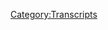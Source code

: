 {{DEFAULTSORT:
    #_TRANSCRIPT_0292:January 14, 2013
}}{{Transcript
    | title         = [[292: January 14, 2013]]
    | caption       = [https://knowledgefight.libsyn.com/knowledge-fight-january-14-2013 Listen to this episode on Libsyn]
    | episodeNumber = [[292: January 14, 2013|292]]
    | length        = 01:29:31
}}

{{MessageBox
    | header     = Warning: Bot Generated Content
    | text       = This transcript was automatically generated by transcription software and likely contains many mistakes and misattributions. Please check the audio for definitive quotes, attribution, and context.
    | image      = N3yvass4myg91.webp
    | imagewidth = 50px
    | id         = warning
}}

{{TranscriptBlock
    | name      = Unknown Speaker
    | timestamp = 00:00:00.000
    | text      = Andy in Kansas you're on the air. Thanks for holding
}}

{{TranscriptBlock
    | name      = Unknown Speaker
    | timestamp = 00:00:03.839
    | text      = Hello Alex, I'm a person caller. I'm a huge fan. I love your work. I love you. Hey everybody welcome back to knowledge fight
}}

{{TranscriptBlock
    | name      = Unknown Speaker
    | timestamp = 00:00:09.640
    | text      = I'm damn sure couple dudes like to sit around drink novelty beverages and talk a little bit about Alex Joe
}}

{{TranscriptBlock
    | name      = Unknown Speaker
    | timestamp = 00:00:14.619
    | text      = Oh indeed. We are Dan Jordan Dan Jordan. You got some new pots. Tell me about him well Jordan as you know
}}

{{TranscriptBlock
    | name      = Unknown Speaker
    | timestamp = 00:00:21.780
    | text      = I've got a little bit of a green film lately
}}

{{TranscriptBlock
    | name      = Unknown Speaker
    | timestamp = 00:00:24.879
    | text      = I've been growing some stuff in this new apartment one of the things I wanted to do I have a nice
}}

{{TranscriptBlock
    | name      = Unknown Speaker
    | timestamp = 00:00:28.760
    | text      = Oh god damn like
}}

{{TranscriptBlock
    | name      = Unknown Speaker
    | timestamp = 00:00:32.759
    | text      = My cat is apparently trying to eat them now on my windowsill anyway
}}

{{TranscriptBlock
    | name      = Unknown Speaker
    | timestamp = 00:00:36.840
    | text      = My point is this new apartment that I have has a pretty nice windowsill with a lot of good amount of light
}}

{{TranscriptBlock
    | name      = Unknown Speaker
    | timestamp = 00:00:42.640
    | text      = That's provided get down
}}

{{TranscriptBlock
    | name      = Unknown Speaker
    | timestamp = 00:00:44.640
    | text      = Oh
}}

{{TranscriptBlock
    | name      = Unknown Speaker
    | timestamp = 00:00:50.679
    | text      = She's trapped behind the pot. She's gonna. I'm gonna throw something
}}

{{TranscriptBlock
    | name      = Unknown Speaker
    | timestamp = 00:00:57.359
    | text      = Okay, she's down
}}

{{TranscriptBlock
    | name      = Unknown Speaker
    | timestamp = 00:01:00.359
    | text      = The problem is cats and plants both like windowsills and what we just experienced was me freaking out that Selene is gonna eat these plants
}}

{{TranscriptBlock
    | name      = Unknown Speaker
    | timestamp = 00:01:07.680
    | text      = Before they've come to growth anyway. I'm growing a number of things growing tomatoes peas lettuce
}}

{{TranscriptBlock
    | name      = Unknown Speaker
    | timestamp = 00:01:12.319
    | text      = Some flowers some peppers all looking very good, and I've you know it's a process you live and you learn
}}

{{TranscriptBlock
    | name      = Unknown Speaker
    | timestamp = 00:01:18.700
    | text      = I've never really grown anything especially indoors, and I left them in those sort of like seed
}}

{{TranscriptBlock
    | name      = Unknown Speaker
    | timestamp = 00:01:25.299
    | text      = Germinating pods yeah way too long way too long. Oh way too long. Oh, I thought it was way too short
}}

{{TranscriptBlock
    | name      = Unknown Speaker
    | timestamp = 00:01:30.340
    | text      = I thought they were growing really well, and I was having a lot of progress with them
}}

{{TranscriptBlock
    | name      = Unknown Speaker
    | timestamp = 00:01:34.459
    | text      = Uh-huh, but it turns out like when I tried to transplant them over a lot of them were clearly dead. Oh
}}

{{TranscriptBlock
    | name      = Unknown Speaker
    | timestamp = 00:01:39.900
    | text      = Okay, um so like just you couldn't tell because the top of them looked okay, but the the roots were all fun, right?
}}

{{TranscriptBlock
    | name      = Unknown Speaker
    | timestamp = 00:01:46.459
    | text      = Right right, so I've learned lessons. I can take with me into the next time. I grow some plants
}}

{{TranscriptBlock
    | name      = Unknown Speaker
    | timestamp = 00:01:50.939
    | text      = This is a fucking boring ass beginner really the highlight was
}}

{{TranscriptBlock
    | name      = Unknown Speaker
    | timestamp = 00:01:57.019
    | text      = It's just not gonna get better shan't eat my peas
}}

{{TranscriptBlock
    | name      = Unknown Speaker
    | timestamp = 00:02:00.340
    | text      = This is a podcast where I'm learning a lot about growing plants
}}

{{TranscriptBlock
    | name      = Unknown Speaker
    | timestamp = 00:02:03.659
    | text      = And I know a lot about Alex Jones, and I am learning a lot about both indeed well a little bit about one
}}

{{TranscriptBlock
    | name      = Unknown Speaker
    | timestamp = 00:02:09.120
    | text      = Oh today. We are ending the week Jordan. It's very exciting to be at the end of a week
}}

{{TranscriptBlock
    | name      = Unknown Speaker
    | timestamp = 00:02:20.740
    | text      = I'm still struggling with whether or not. I should have thrown these scissors at my cat
}}

{{TranscriptBlock
    | name      = Unknown Speaker
    | timestamp = 00:02:26.099
    | text      = For the record I didn't I just thought about it's true um
}}

{{TranscriptBlock
    | name      = Unknown Speaker
    | timestamp = 00:02:29.740
    | text      = It's been it's been a week man. Yeah, there was a lot
}}

{{TranscriptBlock
    | name      = Unknown Speaker
    | timestamp = 00:02:33.840
    | text      = And then Wednesday was maybe more fun
}}

{{TranscriptBlock
    | name      = Unknown Speaker
    | timestamp = 00:02:36.740
    | text      = but also still a lot and then we come to the end of the week here, and I wanted to jump back in to
}}

{{TranscriptBlock
    | name      = Unknown Speaker
    | timestamp = 00:02:42.419
    | text      = 2013 to our investigation of what Alex was up to in the aftermath of
}}

{{TranscriptBlock
    | name      = Unknown Speaker
    | timestamp = 00:02:47.419
    | text      = Sandy Hook of course reporting on it
}}

{{TranscriptBlock
    | name      = Unknown Speaker
    | timestamp = 00:02:49.419
    | text      = And I got way more than I could have ever bargained for and we'll get into that
}}

{{TranscriptBlock
    | name      = Unknown Speaker
    | timestamp = 00:02:54.020
    | text      = But first I need to give a shout out to some people who have joined up and are supporting the show
}}

{{TranscriptBlock
    | name      = Unknown Speaker
    | timestamp = 00:02:58.939
    | text      = So first Glenn you're now a policy wonk. I'm a policy wonk. Thank you Glenn
}}

{{TranscriptBlock
    | name      = Unknown Speaker
    | timestamp = 00:03:04.219
    | text      = Glenn next Alex J
}}

{{TranscriptBlock
    | name      = Unknown Speaker
    | timestamp = 00:03:07.939
    | text      = Question mark there's a question mark no. I'm just putting I'm in so you're
}}

{{TranscriptBlock
    | name      = Unknown Speaker
    | timestamp = 00:03:13.460
    | text      = Alex J. You're now a policy wonk. I'm a policy wonk
}}

{{TranscriptBlock
    | name      = Unknown Speaker
    | timestamp = 00:03:19.020
    | text      = Next goopy cat. Thank you so much. You are now policy wonk. I'm a policy wonk. Thank you
}}

{{TranscriptBlock
    | name      = Unknown Speaker
    | timestamp = 00:03:24.740
    | text      = Cats and then finally I'd like to say thank you to somebody who donated on a bit of an elevated level we appreciate it
}}

{{TranscriptBlock
    | name      = Unknown Speaker
    | timestamp = 00:03:30.300
    | text      = Oh, so very much, so Brandon with a Y Bri B R A N D Y and all right
}}

{{TranscriptBlock
    | name      = Unknown Speaker
    | timestamp = 00:03:36.780
    | text      = Thank you so much. You are now a technocrat. I'm a policy wonk
}}

{{TranscriptBlock
    | name      = Unknown Speaker
    | timestamp = 00:03:43.500
    | text      = Someone someone sodomite sent me a bucket of poop daddy shark
}}

{{TranscriptBlock
    | name      = Unknown Speaker
    | timestamp = 00:03:48.419
    | text      = Jar Jar Binks has a Caribbean black accent. He's a loser little little titty, baby
}}

{{TranscriptBlock
    | name      = Unknown Speaker
    | timestamp = 00:03:55.539
    | text      = I don't want to hate black people. I renounce Jesus Christ. Thank you so much Brandon with a Y
}}

{{TranscriptBlock
    | name      = Unknown Speaker
    | timestamp = 00:04:00.979
    | text      = Thank you very much Brandon with a Y if you're out there listening
}}

{{TranscriptBlock
    | name      = Unknown Speaker
    | timestamp = 00:04:04.060
    | text      = You're thinking hey
}}

{{TranscriptBlock
    | name      = Unknown Speaker
    | timestamp = 00:04:04.539
    | text      = I like what these guys do I'd like to support the show you can do that by going to our website knowledge fight calm clicking
}}

{{TranscriptBlock
    | name      = Unknown Speaker
    | timestamp = 00:04:09.020
    | text      = The button says support the show we would appreciate it. It would be very nice of you
}}

{{TranscriptBlock
    | name      = Unknown Speaker
    | timestamp = 00:04:12.539
    | text      = Yeah, you can help me buy more plants that my cat can possibly eat. Yeah something also people have been posting
}}

{{TranscriptBlock
    | name      = Unknown Speaker
    | timestamp = 00:04:18.980
    | text      = Pictures of their shirts. They're pretty good. I was worried about it. I was worried about it
}}

{{TranscriptBlock
    | name      = Unknown Speaker
    | timestamp = 00:04:23.620
    | text      = Yeah, you never know how shirts are gonna come out right and I think they look pretty good
}}

{{TranscriptBlock
    | name      = Unknown Speaker
    | timestamp = 00:04:28.300
    | text      = I was very concerned that the background black that's underneath the the note. Yeah that call Larry Nichols note
}}

{{TranscriptBlock
    | name      = Unknown Speaker
    | timestamp = 00:04:35.180
    | text      = Yeah, I was worried. It wouldn't match the black on the shirt same, but it looks great. It looks great
}}

{{TranscriptBlock
    | name      = Unknown Speaker
    | timestamp = 00:04:39.899
    | text      = So thank you everybody was buying those if you'd like to buy a shirt
}}

{{TranscriptBlock
    | name      = Unknown Speaker
    | timestamp = 00:04:42.620
    | text      = There is also a link on knowledge fight calm that takes you directly to the shirt store and then they do ship
}}

{{TranscriptBlock
    | name      = Unknown Speaker
    | timestamp = 00:04:47.980
    | text      = internationally if you are looking
}}

{{TranscriptBlock
    | name      = Unknown Speaker
    | timestamp = 00:04:49.980
    | text      = You know, you're overseas you can do that and we're working on some other designs, too
}}

{{TranscriptBlock
    | name      = Unknown Speaker
    | timestamp = 00:04:55.180
    | text      = So we'll we'll get that updated and let's get out of this. Yeah whole catalyst. What are we dogs? Yeah
}}

{{TranscriptBlock
    | name      = Unknown Speaker
    | timestamp = 00:05:01.579
    | text      = Dog aliens are we dog aliens? So Jordan, do you remember what happened at the on our last episode?
}}

{{TranscriptBlock
    | name      = Unknown Speaker
    | timestamp = 00:05:08.259
    | text      = From 2013. No, which one was that? I remember April 5th and no, this is January January
}}

{{TranscriptBlock
    | name      = Unknown Speaker
    | timestamp = 00:05:14.339
    | text      = All right. What month are we in this last time? We covered January 10th through 13th
}}

{{TranscriptBlock
    | name      = Unknown Speaker
    | timestamp = 00:05:21.019
    | text      = 2013 and Alex was really obsessed with the idea that on here's Morgan. Oh, well, there was bad
}}

{{TranscriptBlock
    | name      = Unknown Speaker
    | timestamp = 00:05:26.540
    | text      = There's definitely then on the next day. He was gonna have a huge guest
}}

{{TranscriptBlock
    | name      = Unknown Speaker
    | timestamp = 00:05:30.420
    | text      = Yes, and you revealed that it was not a huge guest. It was the Obama phone
}}

{{TranscriptBlock
    | name      = Unknown Speaker
    | timestamp = 00:05:36.339
    | text      = Today we are going over January 14th 2013 the day the Obama phone lady showed up that went down in
}}

{{TranscriptBlock
    | name      = Unknown Speaker
    | timestamp = 00:05:43.699
    | text      = Infamy. Yep, and here's an out-of-context drop from today's show
}}

{{TranscriptBlock
    | name      = Unknown Speaker
    | timestamp = 00:05:48.500
    | text      = That's what feminism is is house slaves
}}

{{TranscriptBlock
    | name      = Unknown Speaker
    | timestamp = 00:06:04.779
    | text      = So on the last episode Alex was so pumped about this he was talking about how like he didn't even say it was the Obama
}}

{{TranscriptBlock
    | name      = Unknown Speaker
    | timestamp = 00:06:10.579
    | text      = Phone he was like, I've got such a huge gas the hugest of guests
}}

{{TranscriptBlock
    | name      = Unknown Speaker
    | timestamp = 00:06:14.339
    | text      = I don't want to jinx it by saying who it was lest something fall through
}}

{{TranscriptBlock
    | name      = Unknown Speaker
    | timestamp = 00:06:19.620
    | text      = What if she got busy right her phone is obviously ringing off the hook
}}

{{TranscriptBlock
    | name      = Unknown Speaker
    | timestamp = 00:06:27.339
    | text      = And so Alex
}}

{{TranscriptBlock
    | name      = Unknown Speaker
    | timestamp = 00:06:29.540
    | text      = Opens up this show in the exact same mood just pumped
}}

{{TranscriptBlock
    | name      = Unknown Speaker
    | timestamp = 00:06:33.819
    | text      = Ladies and gentlemen, it is the 14th day of January
}}

{{TranscriptBlock
    | name      = Unknown Speaker
    | timestamp = 00:06:41.579
    | text      = 2013 we're gonna be here live or willing for the next three hours
}}

{{TranscriptBlock
    | name      = Unknown Speaker
    | timestamp = 00:06:46.259
    | text      = And again, I am your host Alex Jones. We do not have any guest today except for the Obama phone lady
}}

{{TranscriptBlock
    | name      = Unknown Speaker
    | timestamp = 00:06:53.459
    | text      = You might have recognized an essential problem with the beginning of this episode
}}

{{TranscriptBlock
    | name      = Unknown Speaker
    | timestamp = 00:07:08.980
    | text      = And that is that Alex doesn't seem to know her name at all
}}

{{TranscriptBlock
    | name      = Unknown Speaker
    | timestamp = 00:07:13.100
    | text      = here is another clip where he just refers to her as the Obama phone lady and
}}

{{TranscriptBlock
    | name      = Unknown Speaker
    | timestamp = 00:07:17.060
    | text      = And quite frankly, I haven't really hardly seen my children the last few days. I've been working so much over the weekend
}}

{{TranscriptBlock
    | name      = Unknown Speaker
    | timestamp = 00:07:23.540
    | text      = And I and I'm I want to go home and see them tonight
}}

{{TranscriptBlock
    | name      = Unknown Speaker
    | timestamp = 00:07:26.220
    | text      = But I also want to take Obama phone lady out to dinner. You know what I'll do
}}

{{TranscriptBlock
    | name      = Unknown Speaker
    | timestamp = 00:07:30.339
    | text      = I'll have my wife come meet us for dinner
}}

{{TranscriptBlock
    | name      = Unknown Speaker
    | timestamp = 00:07:33.540
    | text      = We'll take
}}

{{TranscriptBlock
    | name      = Unknown Speaker
    | timestamp = 00:07:35.220
    | text      = Obama phone lady and her husband
}}

{{TranscriptBlock
    | name      = Unknown Speaker
    | timestamp = 00:07:37.899
    | text      = We're gonna tell you her name and everything here on air once I figure out what it is
}}

{{TranscriptBlock
    | name      = Unknown Speaker
    | timestamp = 00:07:42.259
    | text      = The Obama phone lady mister, uh-huh her husband Obama phone lady, man
}}

{{TranscriptBlock
    | name      = Unknown Speaker
    | timestamp = 00:07:49.899
    | text      = So you might at this point be questioning how did this happen why is the Obama phone lady coming on to Alex's trail
}}

{{TranscriptBlock
    | name      = Unknown Speaker
    | timestamp = 00:07:58.939
    | text      = It's a really good question. We'll get into who she is and all this stuff. So apparently he doesn't know who she is
}}

{{TranscriptBlock
    | name      = Unknown Speaker
    | timestamp = 00:08:03.980
    | text      = Either he knows enough. That's true. He knows what she stands for in the conservative media phones, and that's plenty
}}

{{TranscriptBlock
    | name      = Unknown Speaker
    | timestamp = 00:08:10.459
    | text      = But in this next clip Alex explains how it came to be that the Obama phone lady ended up in his studio
}}

{{TranscriptBlock
    | name      = Unknown Speaker
    | timestamp = 00:08:17.459
    | text      = People are asking why are they why have you gotten Obama phone lady here? Well number one
}}

{{TranscriptBlock
    | name      = Unknown Speaker
    | timestamp = 00:08:23.220
    | text      = I said the listeners there'd be a $5,000 bounty
}}

{{TranscriptBlock
    | name      = Unknown Speaker
    | timestamp = 00:08:26.579
    | text      = For whoever got me a hold of her
}}

{{TranscriptBlock
    | name      = Unknown Speaker
    | timestamp = 00:08:30.540
    | text      = That's some good English there that there would be a $5,000 bonus for whoever got us in touch with her
}}

{{TranscriptBlock
    | name      = Unknown Speaker
    | timestamp = 00:08:36.580
    | text      = And then if we actually got her on air $5,000 bounty
}}

{{TranscriptBlock
    | name      = Unknown Speaker
    | timestamp = 00:08:44.100
    | text      = And I got to talk to the guys that actually ran into her at a
}}

{{TranscriptBlock
    | name      = Unknown Speaker
    | timestamp = 00:08:48.220
    | text      = Store and did this and obviously asked them if they want any of that bounty to go to her
}}

{{TranscriptBlock
    | name      = Unknown Speaker
    | timestamp = 00:08:53.860
    | text      = but we flew her down here and
}}

{{TranscriptBlock
    | name      = Unknown Speaker
    | timestamp = 00:08:56.460
    | text      = She is here. So he paid
}}

{{TranscriptBlock
    | name      = Unknown Speaker
    | timestamp = 00:09:00.100
    | text      = $5,000 for one of his listeners to go find her and then paid to fly her to Texas
}}

{{TranscriptBlock
    | name      = Unknown Speaker
    | timestamp = 00:09:05.860
    | text      = So he's in the hole for this. Yeah
}}

{{TranscriptBlock
    | name      = Unknown Speaker
    | timestamp = 00:09:08.620
    | text      = Could have just sent like an email to how would he how would he know how to get a hold of her?
}}

{{TranscriptBlock
    | name      = Unknown Speaker
    | timestamp = 00:09:13.059
    | text      = Oh, they no one had her name
}}

{{TranscriptBlock
    | name      = Unknown Speaker
    | timestamp = 00:09:15.580
    | text      = She was just someone who appeared in a fucking viral video. Yeah. Oh
}}

{{TranscriptBlock
    | name      = Unknown Speaker
    | timestamp = 00:09:19.980
    | text      = Okay, Alex is like really trying to do some digging here. Okay
}}

{{TranscriptBlock
    | name      = Unknown Speaker
    | timestamp = 00:09:23.700
    | text      = He didn't have an email address as we learned later in this episode. She doesn't even have a computer. So what? Yeah
}}

{{TranscriptBlock
    | name      = Unknown Speaker
    | timestamp = 00:09:29.179
    | text      = Okay, so he wouldn't have been able to get a hold of her except by some buddy on the ground
}}

{{TranscriptBlock
    | name      = Unknown Speaker
    | timestamp = 00:09:34.899
    | text      = They're finding her. Yeah, this guy does Alex has to give that guy $5,000
}}

{{TranscriptBlock
    | name      = Unknown Speaker
    | timestamp = 00:09:39.620
    | text      = That's no good. And then Alex has to pay to fly her and her husband to Texas. Oh, man, that's a bummer is trying
}}

{{TranscriptBlock
    | name      = Unknown Speaker
    | timestamp = 00:09:45.620
    | text      = Yeah, really hard. Yeah, but well and unfortunately, it doesn't feel that great to him once she's there
}}

{{TranscriptBlock
    | name      = Unknown Speaker
    | timestamp = 00:09:53.179
    | text      = Oh, man, it does. He's elated but at the same time
}}

{{TranscriptBlock
    | name      = Unknown Speaker
    | timestamp = 00:09:56.500
    | text      = Her presence makes him feel a little bit self-conscious. I
}}

{{TranscriptBlock
    | name      = Unknown Speaker
    | timestamp = 00:10:01.000
    | text      = Was not even excited about going on piers Morgan didn't even have butterflies
}}

{{TranscriptBlock
    | name      = Unknown Speaker
    | timestamp = 00:10:04.379
    | text      = I
}}

{{TranscriptBlock
    | name      = Unknown Speaker
    | timestamp = 00:10:05.539
    | text      = Didn't wear a sports jacket for Obama phone lady. I think I'll go put a tie on
}}

{{TranscriptBlock
    | name      = Unknown Speaker
    | timestamp = 00:10:09.740
    | text      = Oughta put some diamond cufflinks on
}}

{{TranscriptBlock
    | name      = Unknown Speaker
    | timestamp = 00:10:12.139
    | text      = I'm wearing a short-sleeve shirt. That's not respectful enough. That's actually all I had back there in my wardrobe
}}

{{TranscriptBlock
    | name      = Unknown Speaker
    | timestamp = 00:10:17.299
    | text      = I sent stuff away to be cleaned. Okay, uh
}}

{{TranscriptBlock
    | name      = Unknown Speaker
    | timestamp = 00:10:20.460
    | text      = Just she's coming
}}

{{TranscriptBlock
    | name      = Unknown Speaker
    | timestamp = 00:10:23.259
    | text      = Maybe get her husband in here with her
}}

{{TranscriptBlock
    | name      = Unknown Speaker
    | timestamp = 00:10:25.820
    | text      = He's a character too, but it's a big deal
}}

{{TranscriptBlock
    | name      = Unknown Speaker
    | timestamp = 00:10:28.940
    | text      = It's a big deal. He just described his wardrobe as being not respectful enough and yet he still
}}

{{TranscriptBlock
    | name      = Unknown Speaker
    | timestamp = 00:10:40.860
    | text      = He has not and he won't for a while this is the beginning of the fucking show
}}

{{TranscriptBlock
    | name      = Unknown Speaker
    | timestamp = 00:10:45.620
    | text      = Yeah, it's maybe half an hour 40 minutes of Alex being like I can't believe Obama phone ladies
}}

{{TranscriptBlock
    | name      = Unknown Speaker
    | timestamp = 00:10:51.899
    | text      = I really can I do not deserve to be around her really
}}

{{TranscriptBlock
    | name      = Unknown Speaker
    | timestamp = 00:10:55.600
    | text      = She is the most exciting celebrity I have ever met in my life. That seems crazy. It is
}}

{{TranscriptBlock
    | name      = Unknown Speaker
    | timestamp = 00:11:01.299
    | text      = So Jordan in order to fully understand the context around which the Obama phone video the which features Obama phone lady
}}

{{TranscriptBlock
    | name      = Unknown Speaker
    | timestamp = 00:11:08.899
    | text      = Yes, you understand the context that existed in back in 2012 when it was released
}}

{{TranscriptBlock
    | name      = Unknown Speaker
    | timestamp = 00:11:13.899
    | text      = It's important to remember a couple of things
}}

{{TranscriptBlock
    | name      = Unknown Speaker
    | timestamp = 00:11:16.460
    | text      = First the video was posted and went viral about a month before the 2012 election
}}

{{TranscriptBlock
    | name      = Unknown Speaker
    | timestamp = 00:11:21.179
    | text      = Which Mitt Romney had what was looking like worse and worse chances of winning with each passing day
}}

{{TranscriptBlock
    | name      = Unknown Speaker
    | timestamp = 00:11:26.860
    | text      = His campaign was in need of an October surprise that didn't appear to be coming
}}

{{TranscriptBlock
    | name      = Unknown Speaker
    | timestamp = 00:11:31.740
    | text      = in fact
}}

{{TranscriptBlock
    | name      = Unknown Speaker
    | timestamp = 00:11:32.820
    | text      = the opposite had come on September 17th 2012 a series of tapes of Romney speaking at an exclusive
}}

{{TranscriptBlock
    | name      = Unknown Speaker
    | timestamp = 00:11:40.299
    | text      = $50,000 a plate private dinner had been released and a large portion of the response to them were that Romney had straight-up
}}

{{TranscriptBlock
    | name      = Unknown Speaker
    | timestamp = 00:11:46.980
    | text      = Fucked himself over the tapes show an out-of-touch fairly resentful rich prick
}}

{{TranscriptBlock
    | name      = Unknown Speaker
    | timestamp = 00:11:52.860
    | text      = Speaking freely because he knows he's surrounded by people who are the same
}}

{{TranscriptBlock
    | name      = Unknown Speaker
    | timestamp = 00:11:56.620
    | text      = The line that most people ran with in terms of reporting was this quote
}}

{{TranscriptBlock
    | name      = Unknown Speaker
    | timestamp = 00:12:00.539
    | text      = All right
}}

{{TranscriptBlock
    | name      = Unknown Speaker
    | timestamp = 00:12:01.179
    | text      = There are 47 percent who are with him who are dependent on the government who believe their victims who believe the government has a responsibility
}}

{{TranscriptBlock
    | name      = Unknown Speaker
    | timestamp = 00:12:07.860
    | text      = To care for them who believe that they're entitled to health care to food to housing to you name it that's entitlement and the government
}}

{{TranscriptBlock
    | name      = Unknown Speaker
    | timestamp = 00:12:15.299
    | text      = Should and that government should give it to them. He goes on to say quote my job is not to worry about those people
}}

{{TranscriptBlock
    | name      = Unknown Speaker
    | timestamp = 00:12:22.980
    | text      = After a lackluster Republican National Convention Romney hadn't seen a considerable bump in his numbers
}}

{{TranscriptBlock
    | name      = Unknown Speaker
    | timestamp = 00:12:28.019
    | text      = So his campaign had announced they were going to move away from attacking Obama and focus on what good things Romney could do if he was
}}

{{TranscriptBlock
    | name      = Unknown Speaker
    | timestamp = 00:12:34.659
    | text      = Elected then almost immediately this tape comes out to the surface of him telling a room full of multi-millionaires
}}

{{TranscriptBlock
    | name      = Unknown Speaker
    | timestamp = 00:12:40.740
    | text      = That almost half of the country are people he's not supposed to care about as president
}}

{{TranscriptBlock
    | name      = Unknown Speaker
    | timestamp = 00:12:45.740
    | text      = This is a huge crisis for him. If you recall. Yeah, it didn't it didn't play. Well, it looked bad
}}

{{TranscriptBlock
    | name      = Unknown Speaker
    | timestamp = 00:12:51.899
    | text      = Because this was because it was bad because that whole thing was so insane people have largely forgotten that he also said this in
}}

{{TranscriptBlock
    | name      = Unknown Speaker
    | timestamp = 00:12:58.899
    | text      = That video about his own wife quote we use and sparingly right now. So people don't get tired of her
}}

{{TranscriptBlock
    | name      = Unknown Speaker
    | timestamp = 00:13:06.779
    | text      = It's like a real piece of shit guy
}}

{{TranscriptBlock
    | name      = Unknown Speaker
    | timestamp = 00:13:09.039
    | text      = Hey, who cares? He put his dog on top of his fucking car and drove it and then tried to get a job from Trump
}}

{{TranscriptBlock
    | name      = Unknown Speaker
    | timestamp = 00:13:15.759
    | text      = How did he yeah, how is he? How is he's a senator, right? I think so
}}

{{TranscriptBlock
    | name      = Unknown Speaker
    | timestamp = 00:13:20.279
    | text      = Yeah, I believe that's where he's landed. You can can you do that?
}}

{{TranscriptBlock
    | name      = Unknown Speaker
    | timestamp = 00:13:22.879
    | text      = Can you just put a dog on top of your car drive with it and then America's just like that's fine
}}

{{TranscriptBlock
    | name      = Unknown Speaker
    | timestamp = 00:13:27.679
    | text      = Don't leave you laugh about it. Oh my god
}}

{{TranscriptBlock
    | name      = Unknown Speaker
    | timestamp = 00:13:30.000
    | text      = So Romney's campaign was in trouble and the perception that he was a complete asshole who would sell out the poor to make the rich
}}

{{TranscriptBlock
    | name      = Unknown Speaker
    | timestamp = 00:13:36.399
    | text      = Slightly richer was starting to take hold because it was true
}}

{{TranscriptBlock
    | name      = Unknown Speaker
    | timestamp = 00:13:39.559
    | text      = The right-wing media sphere needed to come up with something compelling and they needed it fast
}}

{{TranscriptBlock
    | name      = Unknown Speaker
    | timestamp = 00:13:43.639
    | text      = And luckily that thing fell right into their lap about a week later when a youtuber named real freedom
}}

{{TranscriptBlock
    | name      = Unknown Speaker
    | timestamp = 00:13:50.360
    | text      = 1776 posted a 44-second video of Michelle dowry who is now known as the Obama phone lady
}}

{{TranscriptBlock
    | name      = Unknown Speaker
    | timestamp = 00:13:56.759
    | text      = Yelling about how Obama gave her a phone and he should stay president so he can do even more
}}

{{TranscriptBlock
    | name      = Unknown Speaker
    | timestamp = 00:14:02.120
    | text      = Here is the complete audio of that video
}}

{{TranscriptBlock
    | name      = Unknown Speaker
    | timestamp = 00:14:33.120
    | text      = I
}}

{{TranscriptBlock
    | name      = Unknown Speaker
    | timestamp = 00:14:46.120
    | text      = Think that's a repeating. Yeah, I think you did it. No, I think that's oh, I think the video might be shorter than
}}

{{TranscriptBlock
    | name      = Unknown Speaker
    | timestamp = 00:14:52.080
    | text      = Seconds, I realize now listening to that. I think that is just like the same
}}

{{TranscriptBlock
    | name      = Unknown Speaker
    | timestamp = 00:14:56.919
    | text      = Yeah, it sounds like a loop. So if the problem was that Romney's face had been attached to the idea that
}}

{{TranscriptBlock
    | name      = Unknown Speaker
    | timestamp = 00:15:02.879
    | text      = 47% of the population was a bunch of freeloading inconsequential moochers
}}

{{TranscriptBlock
    | name      = Unknown Speaker
    | timestamp = 00:15:07.080
    | text      = Then the natural solution to that was to make someone else's face living proof that Romney was right and that this person embodies that
}}

{{TranscriptBlock
    | name      = Unknown Speaker
    | timestamp = 00:15:15.240
    | text      = 47% she's a welfare queen big Reagan's welfare queen all over again bingo real freedom
}}

{{TranscriptBlock
    | name      = Unknown Speaker
    | timestamp = 00:15:21.720
    | text      = 1776 had very few subscribers on YouTube
}}

{{TranscriptBlock
    | name      = Unknown Speaker
    | timestamp = 00:15:24.120
    | text      = But that didn't really matter his video was posted on September 26 2012
}}

{{TranscriptBlock
    | name      = Unknown Speaker
    | timestamp = 00:15:29.480
    | text      = Onto YouTube and the very next day the video was the top link on the drudge report with the headline quote Obama has my vote
}}

{{TranscriptBlock
    | name      = Unknown Speaker
    | timestamp = 00:15:36.639
    | text      = He gave me a free phone
}}

{{TranscriptBlock
    | name      = Unknown Speaker
    | timestamp = 00:15:38.440
    | text      = From there. It was parroted down by the right-wing media figures who have pretty much made careers off
}}

{{TranscriptBlock
    | name      = Unknown Speaker
    | timestamp = 00:15:43.240
    | text      = Just reading drudge headlines and riffing off them. Yeah, it's like Alex Jones Sean Hannity and Rush Limbaugh
}}

{{TranscriptBlock
    | name      = Unknown Speaker
    | timestamp = 00:15:48.320
    | text      = the message was clear as conservative commentators were quick to link this viral video to a defense of
}}

{{TranscriptBlock
    | name      = Unknown Speaker
    | timestamp = 00:15:55.000
    | text      = Romney's horrible statements. It was very clear that this
}}

{{TranscriptBlock
    | name      = Unknown Speaker
    | timestamp = 00:15:59.240
    | text      = existed in
}}

{{TranscriptBlock
    | name      = Unknown Speaker
    | timestamp = 00:16:00.879
    | text      = opposition to each other right
}}

{{TranscriptBlock
    | name      = Unknown Speaker
    | timestamp = 00:16:03.480
    | text      = They pushed the idea that this woman that at that point anonymous
}}

{{TranscriptBlock
    | name      = Unknown Speaker
    | timestamp = 00:16:07.960
    | text      = Was the face of the 47% that Romney was criticized for talking about?
}}

{{TranscriptBlock
    | name      = Unknown Speaker
    | timestamp = 00:16:11.879
    | text      = She was proof that Romney was right and the attacks against him were really just to cover up how right he was
}}

{{TranscriptBlock
    | name      = Unknown Speaker
    | timestamp = 00:16:17.299
    | text      = It's important to remember that this video went viral for two reasons and two reasons only
}}

{{TranscriptBlock
    | name      = Unknown Speaker
    | timestamp = 00:16:23.419
    | text      = one people laughing at this woman many of whom were doing it for racist reasons as
}}

{{TranscriptBlock
    | name      = Unknown Speaker
    | timestamp = 00:16:28.419
    | text      = Expressed by this poster on stormfront quote first
}}

{{TranscriptBlock
    | name      = Unknown Speaker
    | timestamp = 00:16:31.940
    | text      = I thought this was a joke
}}

{{TranscriptBlock
    | name      = Unknown Speaker
    | timestamp = 00:16:33.100
    | text      = But it's real racial inferiority on display a lot of people just thought the video was funny in an absurd way sure
}}

{{TranscriptBlock
    | name      = Unknown Speaker
    | timestamp = 00:16:39.899
    | text      = I I do I believe that there are people who thought this was funny in a non racist way
}}

{{TranscriptBlock
    | name      = Unknown Speaker
    | timestamp = 00:16:44.740
    | text      = But make no mistake a large portion of the people who thought the video was funny thought it was funny because how closely it mirrored
}}

{{TranscriptBlock
    | name      = Unknown Speaker
    | timestamp = 00:16:50.980
    | text      = Their racist stereotypes. Oh, yeah
}}

{{TranscriptBlock
    | name      = Unknown Speaker
    | timestamp = 00:16:53.259
    | text      = to the other reason why this got really popular was that there was a
}}

{{TranscriptBlock
    | name      = Unknown Speaker
    | timestamp = 00:16:57.620
    | text      = Coordinated media blitz to push this video in an attempt to help the Romney campaign
}}

{{TranscriptBlock
    | name      = Unknown Speaker
    | timestamp = 00:17:02.059
    | text      = This was the bandage to stop the bleeding from the fundraiser videos. Hold on. Are you saying that there is an entire media?
}}

{{TranscriptBlock
    | name      = Unknown Speaker
    | timestamp = 00:17:09.059
    | text      = operating an entire media operation that supports right-wing candidates regardless of fact or
}}

{{TranscriptBlock
    | name      = Unknown Speaker
    | timestamp = 00:17:17.779
    | text      = rational reporting I mean
}}

{{TranscriptBlock
    | name      = Unknown Speaker
    | timestamp = 00:17:20.420
    | text      = Some of it and especially back in 2012
}}

{{TranscriptBlock
    | name      = Unknown Speaker
    | timestamp = 00:17:22.700
    | text      = It might not be as formal as some of it appears to have been in the last election cycle
}}

{{TranscriptBlock
    | name      = Unknown Speaker
    | timestamp = 00:17:27.099
    | text      = But yes
}}

{{TranscriptBlock
    | name      = Unknown Speaker
    | timestamp = 00:17:28.099
    | text      = There is a there is a pipeline for this sort of thing might be and they needed like I said to stop the bleeding
}}

{{TranscriptBlock
    | name      = Unknown Speaker
    | timestamp = 00:17:34.140
    | text      = So this was pushed aggressively. It was top-linked on drudge and immediately became the boogeyman of conservative top
}}

{{TranscriptBlock
    | name      = Unknown Speaker
    | timestamp = 00:17:40.420
    | text      = Talk radio the video and audio were played incessantly on these radio shows with the hosts then mocking and finger-wagging
}}

{{TranscriptBlock
    | name      = Unknown Speaker
    | timestamp = 00:17:47.259
    | text      = About the entitlement state and how this woman is proof that their and randy and bullshit was right all along
}}

{{TranscriptBlock
    | name      = Unknown Speaker
    | timestamp = 00:17:52.980
    | text      = the second group of people these people who were using it as a bandage to stop the bleeding in the Romney campaign were using the
}}

{{TranscriptBlock
    | name      = Unknown Speaker
    | timestamp = 00:17:59.619
    | text      = Video for political points and once Romney lost they didn't need her anymore. They didn't talk about the obama phone lady
}}

{{TranscriptBlock
    | name      = Unknown Speaker
    | timestamp = 00:18:06.220
    | text      = Once their purpose they were using her for was gone
}}

{{TranscriptBlock
    | name      = Unknown Speaker
    | timestamp = 00:18:09.220
    | text      = I'm sure she'll be brought back up in passing when the midterms come along but looking back at the coverage of the story
}}

{{TranscriptBlock
    | name      = Unknown Speaker
    | timestamp = 00:18:15.299
    | text      = It's clear that it existed in the right-wing media just as a Hail Mary to try and help Romney
}}

{{TranscriptBlock
    | name      = Unknown Speaker
    | timestamp = 00:18:20.920
    | text      = When you see something like this where a story in the media is so coordinated for such a specific purpose
}}

{{TranscriptBlock
    | name      = Unknown Speaker
    | timestamp = 00:18:26.380
    | text      = They kind of speaks volumes when a certain outlier continues to cover that story long past the point where it's progenitors have left it
}}

{{TranscriptBlock
    | name      = Unknown Speaker
    | timestamp = 00:18:33.940
    | text      = in the dust
}}

{{TranscriptBlock
    | name      = Unknown Speaker
    | timestamp = 00:18:34.960
    | text      = Alex Jones is interviewing the obama phone lady on January 14th, 2013
}}

{{TranscriptBlock
    | name      = Unknown Speaker
    | timestamp = 00:18:40.220
    | text      = Quite a while after the 2012 election. Yeah
}}

{{TranscriptBlock
    | name      = Unknown Speaker
    | timestamp = 00:18:45.619
    | text      = Why wouldn't you
}}

{{TranscriptBlock
    | name      = Unknown Speaker
    | timestamp = 00:18:47.819
    | text      = How could you not if you if you get a hold of the obama phone lady you don't turn down that call it's big stuff
}}

{{TranscriptBlock
    | name      = Unknown Speaker
    | timestamp = 00:18:54.900
    | text      = Oh
}}

{{TranscriptBlock
    | name      = Unknown Speaker
    | timestamp = 00:18:57.059
    | text      = Okay, I mean it's a verbal contract if he says I'm gonna give you five thousand dollars for finding her
}}

{{TranscriptBlock
    | name      = Unknown Speaker
    | timestamp = 00:19:01.380
    | text      = So maybe he wanted her before the election. Yeah, but then he's like I gotta honor the contract
}}

{{TranscriptBlock
    | name      = Unknown Speaker
    | timestamp = 00:19:05.859
    | text      = I might as well fucking have her on it really does kind of sound right now just from the first opening bit and the fact
}}

{{TranscriptBlock
    | name      = Unknown Speaker
    | timestamp = 00:19:11.140
    | text      = That he doesn't know her name and did not bother to learn it prior to having her. I mean, I think he know that's not fair
}}

{{TranscriptBlock
    | name      = Unknown Speaker
    | timestamp = 00:19:16.220
    | text      = I think he knows it, but he doesn't remember. Okay
}}

{{TranscriptBlock
    | name      = Unknown Speaker
    | timestamp = 00:19:19.200
    | text      = Well
}}

{{TranscriptBlock
    | name      = Unknown Speaker
    | timestamp = 00:19:22.720
    | text      = Yeah, that might be worse
}}

{{TranscriptBlock
    | name      = Unknown Speaker
    | timestamp = 00:19:24.079
    | text      = Well, I think also it could be one of those things where her name is Michelle and Obama's wife is named Michelle
}}

{{TranscriptBlock
    | name      = Unknown Speaker
    | timestamp = 00:19:30.000
    | text      = Okay, so he might be second-guessing himself while he's on air like he doesn't want to call her the Michelle obama phone lady
}}

{{TranscriptBlock
    | name      = Unknown Speaker
    | timestamp = 00:19:35.559
    | text      = I want to say that her name is Michelle, but am I just thinking of Obama's wife, right?
}}

{{TranscriptBlock
    | name      = Unknown Speaker
    | timestamp = 00:19:39.680
    | text      = Right. What if her name is Monique or something like that? I look like an asshole
}}

{{TranscriptBlock
    | name      = Unknown Speaker
    | timestamp = 00:19:43.480
    | text      = Yeah, so I know like I know that I could just call her obama phone lady and that's totally fine
}}

{{TranscriptBlock
    | name      = Unknown Speaker
    | timestamp = 00:19:48.400
    | text      = Yeah, apparently, I don't know. But yeah, he does not I think he's probably not stoked about having to spend five grand on
}}

{{TranscriptBlock
    | name      = Unknown Speaker
    | timestamp = 00:19:56.759
    | text      = Maybe not. I don't think he's I don't think he's stoked but she's there for a reason
}}

{{TranscriptBlock
    | name      = Unknown Speaker
    | timestamp = 00:20:00.680
    | text      = Oh and it's outside of what most of the right wing used her for okay
}}

{{TranscriptBlock
    | name      = Unknown Speaker
    | timestamp = 00:20:06.039
    | text      = The coverage of the obama phone lady video was full of accusations of racism and I think that people were right to make this charge
}}

{{TranscriptBlock
    | name      = Unknown Speaker
    | timestamp = 00:20:12.799
    | text      = Oh, it's like the Atlantic ran pieces about how racist everyone's response to the video was but they make an important distinction that the video
}}

{{TranscriptBlock
    | name      = Unknown Speaker
    | timestamp = 00:20:20.400
    | text      = Itself isn't racist nor is the person who recorded it or posted it
}}

{{TranscriptBlock
    | name      = Unknown Speaker
    | timestamp = 00:20:24.440
    | text      = They assert that quote the racism comes when drudge rush the people who giddily
}}

{{TranscriptBlock
    | name      = Unknown Speaker
    | timestamp = 00:20:29.519
    | text      = Retweeted the link do a mental calculation that if enough people would just see this video
}}

{{TranscriptBlock
    | name      = Unknown Speaker
    | timestamp = 00:20:34.440
    | text      = They would support Romney because it plays on the same racist stereotypes that are usually trotted out this time of the election cycle
}}

{{TranscriptBlock
    | name      = Unknown Speaker
    | timestamp = 00:20:41.440
    | text      = Yep, the article in the Atlantic goes on to say quote the point of the video and the reason drudge and limbaugh hyped
}}

{{TranscriptBlock
    | name      = Unknown Speaker
    | timestamp = 00:20:47.279
    | text      = It is to say this is what Obama voters look like black poor stupid and after your money
}}

{{TranscriptBlock
    | name      = Unknown Speaker
    | timestamp = 00:20:53.640
    | text      = The video subject wasn't picked out because she happens to be black
}}

{{TranscriptBlock
    | name      = Unknown Speaker
    | timestamp = 00:20:57.359
    | text      = She was picked out because she is black Lee Atwater strategist for Ronald Reagan and George HW Bush explained how all this works way back in
}}

{{TranscriptBlock
    | name      = Unknown Speaker
    | timestamp = 00:21:05.440
    | text      = 1981
}}

{{TranscriptBlock
    | name      = Unknown Speaker
    | timestamp = 00:21:06.279
    | text      = better to talk about cutting taxes and busing because it's quote a hell of a lot more abstract than n-word n-word and
}}

{{TranscriptBlock
    | name      = Unknown Speaker
    | timestamp = 00:21:13.640
    | text      = This is the same angle Alex is taking on the video long after it clearly didn't serve its intended purpose of driving people to
}}

{{TranscriptBlock
    | name      = Unknown Speaker
    | timestamp = 00:21:21.400
    | text      = Romney
}}

{{TranscriptBlock
    | name      = Unknown Speaker
    | timestamp = 00:21:22.599
    | text      = Alex I'm not saying that the n-word n-word part is Alex's intended purpose, right?
}}

{{TranscriptBlock
    | name      = Unknown Speaker
    | timestamp = 00:21:27.519
    | text      = But the point of saying this is an Obama supporter. This is what they look like. Yeah
}}

{{TranscriptBlock
    | name      = Unknown Speaker
    | timestamp = 00:21:33.559
    | text      = is
}}

{{TranscriptBlock
    | name      = Unknown Speaker
    | timestamp = 00:21:34.839
    | text      = That's his that's his goal. Okay, so his goal is to use her as a archetype. Yeah
}}

{{TranscriptBlock
    | name      = Unknown Speaker
    | timestamp = 00:21:42.200
    | text      = Yeah of an Obama supporter right the you know Obama comes out and he reads off
}}

{{TranscriptBlock
    | name      = Unknown Speaker
    | timestamp = 00:21:47.160
    | text      = Teleprompters and he looks really really smart and like he knows things. This is what they're really like, right?
}}

{{TranscriptBlock
    | name      = Unknown Speaker
    | timestamp = 00:21:52.680
    | text      = What is that what he's doing is it's almost like he's they've created a straw man
}}

{{TranscriptBlock
    | name      = Unknown Speaker
    | timestamp = 00:21:57.759
    | text      = And then it was brought to life in the form of what they think she is
}}

{{TranscriptBlock
    | name      = Unknown Speaker
    | timestamp = 00:22:02.680
    | text      = and you see what I'm saying and that's part of why Alex has to pretend he's so excited to see her and she's such a
}}

{{TranscriptBlock
    | name      = Unknown Speaker
    | timestamp = 00:22:09.119
    | text      = celebrity he has to walk this really fine line of
}}

{{TranscriptBlock
    | name      = Unknown Speaker
    | timestamp = 00:22:12.640
    | text      = Like overdoing it because if he doesn't he's just gonna yell at her or something like something along those lines
}}

{{TranscriptBlock
    | name      = Unknown Speaker
    | timestamp = 00:22:18.920
    | text      = Okay, so what the fuck is gonna happen? He has to push like he has to create this
}}

{{TranscriptBlock
    | name      = Unknown Speaker
    | timestamp = 00:22:24.759
    | text      = spectacle of
}}

{{TranscriptBlock
    | name      = Unknown Speaker
    | timestamp = 00:22:26.359
    | text      = Artificial respect in order to safeguard himself from very real accusations that you're having your her on your show for nefarious
}}

{{TranscriptBlock
    | name      = Unknown Speaker
    | timestamp = 00:22:34.200
    | text      = reasons, right, right, right, he's excited as a way of hiding the fact that he's
}}

{{TranscriptBlock
    | name      = Unknown Speaker
    | timestamp = 00:22:39.160
    | text      = racist
}}

{{TranscriptBlock
    | name      = Unknown Speaker
    | timestamp = 00:22:41.240
    | text      = But maybe we're wrong
}}

{{TranscriptBlock
    | name      = Unknown Speaker
    | timestamp = 00:22:43.839
    | text      = That tone of voice says no
}}

{{TranscriptBlock
    | name      = Unknown Speaker
    | timestamp = 00:22:50.240
    | text      = This next clip Alex talks about how he's going to hire the Obama
}}

{{TranscriptBlock
    | name      = Unknown Speaker
    | timestamp = 00:22:53.559
    | text      = And I'll just be honest with you here
}}

{{TranscriptBlock
    | name      = Unknown Speaker
    | timestamp = 00:22:57.720
    | text      = About this is that it is my hope to stay in contact with Obama phone lady
}}

{{TranscriptBlock
    | name      = Unknown Speaker
    | timestamp = 00:23:03.640
    | text      = We'll give you your full name and stuff on air when she joins us. All right, and to try to
}}

{{TranscriptBlock
    | name      = Unknown Speaker
    | timestamp = 00:23:10.039
    | text      = Basically, maybe even have her as an auxiliary reporter. I don't even told her this yet. I'm just saying it all on air
}}

{{TranscriptBlock
    | name      = Unknown Speaker
    | timestamp = 00:23:16.119
    | text      = and to try to
}}

{{TranscriptBlock
    | name      = Unknown Speaker
    | timestamp = 00:23:18.720
    | text      = Educate her. Okay, that's a little patronizing
}}

{{TranscriptBlock
    | name      = Unknown Speaker
    | timestamp = 00:23:21.319
    | text      = Yeah, but in this next clip he discusses how she should get into comedy. It's a good thing
}}

{{TranscriptBlock
    | name      = Unknown Speaker
    | timestamp = 00:23:26.759
    | text      = It's a good thing for Alex that Obama was reelected
}}

{{TranscriptBlock
    | name      = Unknown Speaker
    | timestamp = 00:23:31.079
    | text      = Otherwise, she might not have a phone with which for him to stay in contact
}}

{{TranscriptBlock
    | name      = Unknown Speaker
    | timestamp = 00:23:35.279
    | text      = spoiler alert she would okay, but
}}

{{TranscriptBlock
    | name      = Unknown Speaker
    | timestamp = 00:23:38.400
    | text      = The it's good that she Obama won because otherwise this pageant wouldn't
}}

{{TranscriptBlock
    | name      = Unknown Speaker
    | timestamp = 00:23:43.400
    | text      = Yeah, you'd be out $5,000 and it'd be pointless to have her as a guest. Oh, yeah, that's true
}}

{{TranscriptBlock
    | name      = Unknown Speaker
    | timestamp = 00:23:47.559
    | text      = Yeah, what if Romney's in office? They're like, well now we've got the lady who yelled the Oh Romney sucks bad
}}

{{TranscriptBlock
    | name      = Unknown Speaker
    | timestamp = 00:23:54.279
    | text      = Great
}}

{{TranscriptBlock
    | name      = Unknown Speaker
    | timestamp = 00:23:55.960
    | text      = so like Alex one of his big things is that he
}}

{{TranscriptBlock
    | name      = Unknown Speaker
    | timestamp = 00:24:01.920
    | text      = Introducing talking about her is saying that she should get into comedy and into voiceover work
}}

{{TranscriptBlock
    | name      = Unknown Speaker
    | timestamp = 00:24:08.039
    | text      = Okay, which he expresses in this next clip. We see I'm not gonna lie to this lady
}}

{{TranscriptBlock
    | name      = Unknown Speaker
    | timestamp = 00:24:12.359
    | text      = I told her it's hilarious what she did. I don't agree with the dependency
}}

{{TranscriptBlock
    | name      = Unknown Speaker
    | timestamp = 00:24:16.240
    | text      = I
}}

{{TranscriptBlock
    | name      = Unknown Speaker
    | timestamp = 00:24:17.720
    | text      = Think if you play your cards, right and if you go to some small-time comedy clubs and get under the right person's wing
}}

{{TranscriptBlock
    | name      = Unknown Speaker
    | timestamp = 00:24:24.920
    | text      = You can do that comedy comedy pieces and probably become very famous. She's got natural talent. Okay
}}

{{TranscriptBlock
    | name      = Unknown Speaker
    | timestamp = 00:24:32.759
    | text      = I don't have
}}

{{TranscriptBlock
    | name      = Unknown Speaker
    | timestamp = 00:24:37.359
    | text      = Okay
}}

{{TranscriptBlock
    | name      = Unknown Speaker
    | timestamp = 00:24:39.680
    | text      = Now you may continue okay
}}

{{TranscriptBlock
    | name      = Unknown Speaker
    | timestamp = 00:24:41.240
    | text      = I thought you as someone who actually does do comedy still might have a thought about how stupid
}}

{{TranscriptBlock
    | name      = Unknown Speaker
    | timestamp = 00:24:50.000
    | text      = That's what you do she could get just go to it just go to an open mic or like the Octomom do a tour
}}

{{TranscriptBlock
    | name      = Unknown Speaker
    | timestamp = 00:24:56.380
    | text      = I don't know that might be true. I don't know. I bet she's got some good stuff
}}

{{TranscriptBlock
    | name      = Unknown Speaker
    | timestamp = 00:25:00.240
    | text      = You know, you see all these things were like people who are on reality shows and stuff end up like headlining clubs
}}

{{TranscriptBlock
    | name      = Unknown Speaker
    | timestamp = 00:25:05.160
    | text      = Yeah, and then comedians all complain about it. Yeah, wasn't that she could probably have done some sets
}}

{{TranscriptBlock
    | name      = Unknown Speaker
    | timestamp = 00:25:10.839
    | text      = I'm where but it wouldn't work. It'd be a flash in the pan
}}

{{TranscriptBlock
    | name      = Unknown Speaker
    | timestamp = 00:25:13.319
    | text      = Well didn't Amy Schumer get started doing that didn't she?
}}

{{TranscriptBlock
    | name      = Unknown Speaker
    | timestamp = 00:25:17.359
    | text      = I think I think her story is like she'd done one or two open mics before she did last comic standing and now she's Amy
}}

{{TranscriptBlock
    | name      = Unknown Speaker
    | timestamp = 00:25:23.680
    | text      = Schumer or whatever, but at least last comic standing is a stand-up show, right?
}}

{{TranscriptBlock
    | name      = Unknown Speaker
    | timestamp = 00:25:27.799
    | text      = So at least it's a reality show that is based on stand-up
}}

{{TranscriptBlock
    | name      = Unknown Speaker
    | timestamp = 00:25:30.920
    | text      = It's not the same as being on Temptation Island and then doing stand-up or some shit. That's fair. I don't know
}}

{{TranscriptBlock
    | name      = Unknown Speaker
    | timestamp = 00:25:37.279
    | text      = I think she'd be great on Temptation Island. Whatever. I think everybody's great on Temptation Island. Absolutely
}}

{{TranscriptBlock
    | name      = Unknown Speaker
    | timestamp = 00:25:43.599
    | text      = My point is that this is silly that Alex is like she should be a comic. I mean, she's fucking hilarious
}}

{{TranscriptBlock
    | name      = Unknown Speaker
    | timestamp = 00:25:50.319
    | text      = But there's this there's this weird trend that's going throughout they like I don't really I don't really care about any of this stuff
}}

{{TranscriptBlock
    | name      = Unknown Speaker
    | timestamp = 00:25:56.480
    | text      = It's just Alex being stupid, but it's important to consider how he's ramping this up
}}

{{TranscriptBlock
    | name      = Unknown Speaker
    | timestamp = 00:26:01.519
    | text      = Because it's like what do you fucking think that this seems real to anyone?
}}

{{TranscriptBlock
    | name      = Unknown Speaker
    | timestamp = 00:26:07.640
    | text      = Yeah, do you think that anyone who's ever listened to your show doesn't think like this is a weird Alex. Yeah
}}

{{TranscriptBlock
    | name      = Unknown Speaker
    | timestamp = 00:26:13.700
    | text      = Oh, yeah. Yeah, this is not in character for him. This is very strange. What are you doing? Alex? It's
}}

{{TranscriptBlock
    | name      = Unknown Speaker
    | timestamp = 00:26:21.319
    | text      = Suspicious he's very suspicious very it's it's almost like he's going over the top in order to
}}

{{TranscriptBlock
    | name      = Unknown Speaker
    | timestamp = 00:26:27.319
    | text      = Well, we'll build this woman up. Yeah, because he but it's building her up with the also added piece of like
}}

{{TranscriptBlock
    | name      = Unknown Speaker
    | timestamp = 00:26:36.279
    | text      = You know patronizingly talking about wanting to educate her wanting to help her and that comes up in this next clip
}}

{{TranscriptBlock
    | name      = Unknown Speaker
    | timestamp = 00:26:44.400
    | text      = It's gonna be a study of
}}

{{TranscriptBlock
    | name      = Unknown Speaker
    | timestamp = 00:26:46.839
    | text      = can we
}}

{{TranscriptBlock
    | name      = Unknown Speaker
    | timestamp = 00:26:48.839
    | text      = Help somebody but it's not like, you know, the Eddie Murphy movie where they make a bet that they can't help somebody I know
}}

{{TranscriptBlock
    | name      = Unknown Speaker
    | timestamp = 00:26:57.559
    | text      = that
}}

{{TranscriptBlock
    | name      = Unknown Speaker
    | timestamp = 00:26:59.079
    | text      = We can probably try to help this lady and help others by her example. We'll be right back. Stay with us
}}

{{TranscriptBlock
    | name      = Unknown Speaker
    | timestamp = 00:27:04.839
    | text      = All right, so we got a trading places situation going on here, but it's not like that like that
}}

{{TranscriptBlock
    | name      = Unknown Speaker
    | timestamp = 00:27:10.160
    | text      = It's not like that because it's not betting that you can't
}}

{{TranscriptBlock
    | name      = Unknown Speaker
    | timestamp = 00:27:12.799
    | text      = Help oh boy. Oh boy. I don't think they I don't think he got the message of that movie
}}

{{TranscriptBlock
    | name      = Unknown Speaker
    | timestamp = 00:27:21.599
    | text      = I'm thinking he didn't really get the message of that move. I think he doesn't get a lot of messages
}}

{{TranscriptBlock
    | name      = Unknown Speaker
    | timestamp = 00:27:25.480
    | text      = That's fair probably because his Obama phone
}}

{{TranscriptBlock
    | name      = Unknown Speaker
    | timestamp = 00:27:30.599
    | text      = Making a voicemail joke that didn't play out. I need to get to a small time
}}

{{TranscriptBlock
    | name      = Unknown Speaker
    | timestamp = 00:27:36.119
    | text      = Get under someone's wig gotta get under somebody's way. So if you could comedy pieces, so at this point
}}

{{TranscriptBlock
    | name      = Unknown Speaker
    | timestamp = 00:27:41.759
    | text      = I think it's probably important for me to note that there's no such thing as an Obama phone
}}

{{TranscriptBlock
    | name      = Unknown Speaker
    | timestamp = 00:27:45.720
    | text      = Outside of what's taken on that name because of this meme
}}

{{TranscriptBlock
    | name      = Unknown Speaker
    | timestamp = 00:27:48.640
    | text      = Yeah, it's been created what's behind this because there is a little bit of reality
}}

{{TranscriptBlock
    | name      = Unknown Speaker
    | timestamp = 00:27:53.000
    | text      = There is something behind it and I'd like to generously call this a misunderstanding
}}

{{TranscriptBlock
    | name      = Unknown Speaker
    | timestamp = 00:27:57.359
    | text      = Is the idea that this these programs do exist that help people with low incomes have access to phones
}}

{{TranscriptBlock
    | name      = Unknown Speaker
    | timestamp = 00:28:03.160
    | text      = You see telephones are considered a utility and as such the government has what's known as quote a universal service requirement for them
}}

{{TranscriptBlock
    | name      = Unknown Speaker
    | timestamp = 00:28:10.880
    | text      = This was laid out in the Communications Act of 1934
}}

{{TranscriptBlock
    | name      = Unknown Speaker
    | timestamp = 00:28:14.240
    | text      = Which reasoned that access to wire and radio communications were an essential piece of living in the then modern society
}}

{{TranscriptBlock
    | name      = Unknown Speaker
    | timestamp = 00:28:20.279
    | text      = So all citizens should be offered access to it
}}

{{TranscriptBlock
    | name      = Unknown Speaker
    | timestamp = 00:28:23.039
    | text      = The programs that have sprung out of this mandate are all centered around the understanding that having a phone or access to a phone is
}}

{{TranscriptBlock
    | name      = Unknown Speaker
    | timestamp = 00:28:29.319
    | text      = Not some kind of luxury. It's pretty much a necessity in today's world
}}

{{TranscriptBlock
    | name      = Unknown Speaker
    | timestamp = 00:28:33.640
    | text      = So the connect America fund was established to promote connectivity to rural communities
}}

{{TranscriptBlock
    | name      = Unknown Speaker
    | timestamp = 00:28:38.200
    | text      = Then in 1984 the lifeline program was started by then President Reagan
}}

{{TranscriptBlock
    | name      = Unknown Speaker
    | timestamp = 00:28:42.839
    | text      = Which aimed to quote ensure that all Americans have the opportunity and security that phone service brings
}}

{{TranscriptBlock
    | name      = Unknown Speaker
    | timestamp = 00:28:49.279
    | text      = Including being able to connect to jobs family and emergency services
}}

{{TranscriptBlock
    | name      = Unknown Speaker
    | timestamp = 00:28:53.599
    | text      = There's an essential piece of reasoning here that right-wing folks
}}

{{TranscriptBlock
    | name      = Unknown Speaker
    | timestamp = 00:28:57.079
    | text      = Just love to ignore and that is that it ultimately cost society more to deprive people of access to phones than it would to
}}

{{TranscriptBlock
    | name      = Unknown Speaker
    | timestamp = 00:29:03.759
    | text      = Subsidize them and the only real argument against a program like this is rooted in cruelty and appeals that quote people like this
}}

{{TranscriptBlock
    | name      = Unknown Speaker
    | timestamp = 00:29:11.000
    | text      = Just don't deserve it. And also it was a Reagan program. They also love to ignore that
}}

{{TranscriptBlock
    | name      = Unknown Speaker
    | timestamp = 00:29:16.240
    | text      = Yeah
}}

{{TranscriptBlock
    | name      = Unknown Speaker
    | timestamp = 00:29:16.599
    | text      = Then in 1996 under President Clinton the program was redefined so that people who qualified for the benefit could choose to use it for
}}

{{TranscriptBlock
    | name      = Unknown Speaker
    | timestamp = 00:29:23.920
    | text      = A cell phone or a landline, but that's not anything crazy. That's just a modernization of the program to fit technological advancements
}}

{{TranscriptBlock
    | name      = Unknown Speaker
    | timestamp = 00:29:31.279
    | text      = Yep, the program doesn't give out free phones
}}

{{TranscriptBlock
    | name      = Unknown Speaker
    | timestamp = 00:29:34.599
    | text      = Though as the myth goes
}}

{{TranscriptBlock
    | name      = Unknown Speaker
    | timestamp = 00:29:37.960
    | text      = It's set up to cover monthly discounts on phone service
}}

{{TranscriptBlock
    | name      = Unknown Speaker
    | timestamp = 00:29:41.200
    | text      = The free phones that may or may not be given out are given at the discretion of the cell phone service provider
}}

{{TranscriptBlock
    | name      = Unknown Speaker
    | timestamp = 00:29:46.720
    | text      = That company may offer a free phone as an incentive to entice customers
}}

{{TranscriptBlock
    | name      = Unknown Speaker
    | timestamp = 00:29:51.279
    | text      = But that's not the government's doing the idea of giving out phones is entirely up to these companies
}}

{{TranscriptBlock
    | name      = Unknown Speaker
    | timestamp = 00:29:56.839
    | text      = Yeah, also the money for this program doesn't come from taxes as the myth goes
}}

{{TranscriptBlock
    | name      = Unknown Speaker
    | timestamp = 00:30:03.079
    | text      = Most people's phone bill includes a small fee that goes to the Universal Services Fund and this is where the money for the program comes
}}

{{TranscriptBlock
    | name      = Unknown Speaker
    | timestamp = 00:30:09.920
    | text      = from the USF is what was used to make sure that rural communities are able to call the fire department and
}}

{{TranscriptBlock
    | name      = Unknown Speaker
    | timestamp = 00:30:16.839
    | text      = Some of that money also goes now to make sure that just because you're poor that doesn't mean you can't also call the fire department
}}

{{TranscriptBlock
    | name      = Unknown Speaker
    | timestamp = 00:30:23.759
    | text      = Some hardcore conservatives may complain that they shouldn't have to pay a dollar
}}

{{TranscriptBlock
    | name      = Unknown Speaker
    | timestamp = 00:30:28.000
    | text      = in their bill for this and that the government shouldn't force them to and I have great news the government isn't forcing them to
}}

{{TranscriptBlock
    | name      = Unknown Speaker
    | timestamp = 00:30:34.440
    | text      = Their phone company is the FCC requires telecommunications companies to pay into the Universal Service Fund
}}

{{TranscriptBlock
    | name      = Unknown Speaker
    | timestamp = 00:30:41.200
    | text      = But it's up to the individual companies to decide whether they pass along those expenses to their customers
}}

{{TranscriptBlock
    | name      = Unknown Speaker
    | timestamp = 00:30:46.279
    | text      = So if you're paying a dollar a month into this fee this fund don't be mad at the recipients of access to phones
}}

{{TranscriptBlock
    | name      = Unknown Speaker
    | timestamp = 00:30:53.000
    | text      = Don't be mad at the government be mad at your phone provider for making you pay their fair share
}}

{{TranscriptBlock
    | name      = Unknown Speaker
    | timestamp = 00:30:59.240
    | text      = Regulations can't have them. Well, I mean, I don't want them. It's their choice if they want to charge you for it
}}

{{TranscriptBlock
    | name      = Unknown Speaker
    | timestamp = 00:31:04.799
    | text      = That's the company's choice. They have to pay
}}

{{TranscriptBlock
    | name      = Unknown Speaker
    | timestamp = 00:31:07.880
    | text      = For access to this market. That is a utility, right? It's just part of how the
}}

{{TranscriptBlock
    | name      = Unknown Speaker
    | timestamp = 00:31:13.599
    | text      = The system works. Well, there's an there while I was working with the hearing impaired
}}

{{TranscriptBlock
    | name      = Unknown Speaker
    | timestamp = 00:31:19.319
    | text      = There's an entire series of programs set up to get hearing impaired people phones that will friction for their
}}

{{TranscriptBlock
    | name      = Unknown Speaker
    | timestamp = 00:31:26.720
    | text      = Impairment universal service. They don't have to pay for those. Huh? It is all taken care of and
}}

{{TranscriptBlock
    | name      = Unknown Speaker
    | timestamp = 00:31:32.599
    | text      = You know, it's do you want the company to have to pay for that or do you want them to charge you for it?
}}

{{TranscriptBlock
    | name      = Unknown Speaker
    | timestamp = 00:31:39.799
    | text      = Yeah, I think that's probably the only real conversation here, right?
}}

{{TranscriptBlock
    | name      = Unknown Speaker
    | timestamp = 00:31:43.160
    | text      = Is that that fee that you get in your phone bill? Are you mad enough about it?
}}

{{TranscriptBlock
    | name      = Unknown Speaker
    | timestamp = 00:31:47.920
    | text      = Do you think that the I mean, I think the company should pay it, but I also don't mind that I'm charged it
}}

{{TranscriptBlock
    | name      = Unknown Speaker
    | timestamp = 00:31:53.720
    | text      = Yes, that's where I'm at. Well, I mean I would like the company to chip in on it
}}

{{TranscriptBlock
    | name      = Unknown Speaker
    | timestamp = 00:31:58.799
    | text      = It seems like it's their responsibility
}}

{{TranscriptBlock
    | name      = Unknown Speaker
    | timestamp = 00:32:00.240
    | text      = It seems like it would only be fair but since we live in the world that we do I also recognize the great
}}

{{TranscriptBlock
    | name      = Unknown Speaker
    | timestamp = 00:32:06.319
    | text      = help and
}}

{{TranscriptBlock
    | name      = Unknown Speaker
    | timestamp = 00:32:08.440
    | text      = Necessity of a program like that. So if you're charging me one or two bucks a month on my bill, right?
}}

{{TranscriptBlock
    | name      = Unknown Speaker
    | timestamp = 00:32:13.119
    | text      = I'd most people don't know that they are being charged for this and tell someone points it out
}}

{{TranscriptBlock
    | name      = Unknown Speaker
    | timestamp = 00:32:18.039
    | text      = Yeah, they're not mad about it until someone makes them mad about it
}}

{{TranscriptBlock
    | name      = Unknown Speaker
    | timestamp = 00:32:21.279
    | text      = Hey, why is it there a National Men's Day Dan and when the people get mad about it or the you know?
}}

{{TranscriptBlock
    | name      = Unknown Speaker
    | timestamp = 00:32:26.240
    | text      = People like Rush Limbaugh make people mad about it
}}

{{TranscriptBlock
    | name      = Unknown Speaker
    | timestamp = 00:32:28.640
    | text      = They're making them mad about it by talking about a fictionalized version of the program itself
}}

{{TranscriptBlock
    | name      = Unknown Speaker
    | timestamp = 00:32:33.799
    | text      = They're using propaganda to make you mad about something that's been going on since 1934
}}

{{TranscriptBlock
    | name      = Unknown Speaker
    | timestamp = 00:32:38.519
    | text      = Yeah, you didn't know about and didn't give a shit about it actually helps people probably saved a lot of lives, right?
}}

{{TranscriptBlock
    | name      = Unknown Speaker
    | timestamp = 00:32:44.680
    | text      = Well, I mean just when you bring up the being able to call the fire department
}}

{{TranscriptBlock
    | name      = Unknown Speaker
    | timestamp = 00:32:48.839
    | text      = Let's go back even further when we didn't even have subsidized fire departments, right?
}}

{{TranscriptBlock
    | name      = Unknown Speaker
    | timestamp = 00:32:53.720
    | text      = You had to pay directly if you wanted your house to be
}}

{{TranscriptBlock
    | name      = Unknown Speaker
    | timestamp = 00:32:57.039
    | text      = Not on fire and think about how much more money that cost everybody
}}

{{TranscriptBlock
    | name      = Unknown Speaker
    | timestamp = 00:33:00.799
    | text      = Well, there's just there's a hundred the the bullshit bad faith argument of like well if you want that kind of luxury
}}

{{TranscriptBlock
    | name      = Unknown Speaker
    | timestamp = 00:33:06.880
    | text      = You should have to pay for it. Well, if you don't have a phone period how are you going to pay for it?
}}

{{TranscriptBlock
    | name      = Unknown Speaker
    | timestamp = 00:33:11.920
    | text      = How are you going to get a job if they can't call you back? Right, you know, yeah
}}

{{TranscriptBlock
    | name      = Unknown Speaker
    | timestamp = 00:33:16.720
    | text      = It's it's a cycle that yeah, this is one attempt to disrupt the cycle of
}}

{{TranscriptBlock
    | name      = Unknown Speaker
    | timestamp = 00:33:23.160
    | text      = Of inability to to get to the point where you could afford. Yeah, exactly
}}

{{TranscriptBlock
    | name      = Unknown Speaker
    | timestamp = 00:33:28.200
    | text      = And I don't I don't see a real problem with that
}}

{{TranscriptBlock
    | name      = Unknown Speaker
    | timestamp = 00:33:30.400
    | text      = Nope
}}

{{TranscriptBlock
    | name      = Unknown Speaker
    | timestamp = 00:33:30.759
    | text      = If there are abuses within the system and stuff like that then that's upon greater regulation to sort out or greater oversight of the programs
}}

{{TranscriptBlock
    | name      = Unknown Speaker
    | timestamp = 00:33:38.799
    | text      = And that's something that people have sought to get for or like work on as long as the program's been in existence
}}

{{TranscriptBlock
    | name      = Unknown Speaker
    | timestamp = 00:33:44.960
    | text      = Of course and cell phones obviously created
}}

{{TranscriptBlock
    | name      = Unknown Speaker
    | timestamp = 00:33:48.519
    | text      = New challenges to the program and not all of it went entirely smoothly
}}

{{TranscriptBlock
    | name      = Unknown Speaker
    | timestamp = 00:33:53.480
    | text      = but
}}

{{TranscriptBlock
    | name      = Unknown Speaker
    | timestamp = 00:33:54.920
    | text      = That's not a result of Obama
}}

{{TranscriptBlock
    | name      = Unknown Speaker
    | timestamp = 00:33:57.259
    | text      = Or anything like that, huh? So the reason that I find it acceptable that people are calling the coverage
}}

{{TranscriptBlock
    | name      = Unknown Speaker
    | timestamp = 00:34:03.460
    | text      = Of the obama phone lady in this whole thing racist is that the coverage doesn't discuss the reality of the program
}}

{{TranscriptBlock
    | name      = Unknown Speaker
    | timestamp = 00:34:10.260
    | text      = Like we've been discussing. Yeah, it just seems like
}}

{{TranscriptBlock
    | name      = Unknown Speaker
    | timestamp = 00:34:13.820
    | text      = They don't care about the reality that they're trying to offend people with about this
}}

{{TranscriptBlock
    | name      = Unknown Speaker
    | timestamp = 00:34:19.940
    | text      = People like rush and Alex just accept the false reality that this woman is yelling about in the video
}}

{{TranscriptBlock
    | name      = Unknown Speaker
    | timestamp = 00:34:24.920
    | text      = Which they then use as a cudgel to attack and mock her with
}}

{{TranscriptBlock
    | name      = Unknown Speaker
    | timestamp = 00:34:28.480
    | text      = They aren't using the video as an opportunity to argue against the lifeline program
}}

{{TranscriptBlock
    | name      = Unknown Speaker
    | timestamp = 00:34:32.679
    | text      = In fact, I've not even seen the name of the program or the Universal Services Fund come up in any of the coverage
}}

{{TranscriptBlock
    | name      = Unknown Speaker
    | timestamp = 00:34:38.880
    | text      = I've seen that's really
}}

{{TranscriptBlock
    | name      = Unknown Speaker
    | timestamp = 00:34:40.119
    | text      = Surprising because it's not you think they would want to get to the bottom of it and explain that it actually wasn't Obama
}}

{{TranscriptBlock
    | name      = Unknown Speaker
    | timestamp = 00:34:45.639
    | text      = Personally giving her these phones or a program that Obama create. That's the that's the adherence that they want to give
}}

{{TranscriptBlock
    | name      = Unknown Speaker
    | timestamp = 00:34:51.320
    | text      = Oh, no, Obama handed her the fucking phone. Oh, I see now I thought they were
}}

{{TranscriptBlock
    | name      = Unknown Speaker
    | timestamp = 00:34:57.280
    | text      = Arguing from a place of good faith. No, people like Alex are using this video to send a fucked-up message
}}

{{TranscriptBlock
    | name      = Unknown Speaker
    | timestamp = 00:35:02.380
    | text      = And it's basically this is what we're up against. Yep. This is the true face of an Obama supporter
}}

{{TranscriptBlock
    | name      = Unknown Speaker
    | timestamp = 00:35:07.920
    | text      = Well at the same time relying on an overtly racist trope to flesh out their coverage
}}

{{TranscriptBlock
    | name      = Unknown Speaker
    | timestamp = 00:35:12.639
    | text      = They're basically attempting to launch a modern reboot of the welfare queen lie as you sussed out almost immediately
}}

{{TranscriptBlock
    | name      = Unknown Speaker
    | timestamp = 00:35:18.519
    | text      = as the Atlantic article about this points out quote the video wasn't on drudge because drudge is advocating getting rid of the
}}

{{TranscriptBlock
    | name      = Unknown Speaker
    | timestamp = 00:35:26.400
    | text      = Program it's racist because the point is to portray poor black people as stupid and lazy and dupes for Obama
}}

{{TranscriptBlock
    | name      = Unknown Speaker
    | timestamp = 00:35:32.599
    | text      = And that's what it comes down to that's what Alex needs to present on this show
}}

{{TranscriptBlock
    | name      = Unknown Speaker
    | timestamp = 00:35:38.360
    | text      = But he's presenting it within the context of and I'm having her here to help her
}}

{{TranscriptBlock
    | name      = Unknown Speaker
    | timestamp = 00:35:43.599
    | text      = Yeah, which is probably even worse. That's more racist. I think especially considering even the people pushing
}}

{{TranscriptBlock
    | name      = Unknown Speaker
    | timestamp = 00:35:50.880
    | text      = This racist meme had already given up. Yeah by this point
}}

{{TranscriptBlock
    | name      = Unknown Speaker
    | timestamp = 00:35:54.159
    | text      = Yeah, Alex is continuing it on well past its expiration very weird
}}

{{TranscriptBlock
    | name      = Unknown Speaker
    | timestamp = 00:35:58.599
    | text      = So Alex talks for a long time about being so excited that she's coming on so excited
}}

{{TranscriptBlock
    | name      = Unknown Speaker
    | timestamp = 00:36:03.920
    | text      = but then he gets down to I
}}

{{TranscriptBlock
    | name      = Unknown Speaker
    | timestamp = 00:36:07.559
    | text      = Guess talking about 1984. He remembers a quote from the book about
}}

{{TranscriptBlock
    | name      = Unknown Speaker
    | timestamp = 00:36:12.039
    | text      = the trolls
}}

{{TranscriptBlock
    | name      = Unknown Speaker
    | timestamp = 00:36:14.199
    | text      = being able to overthrow the the party right and
}}

{{TranscriptBlock
    | name      = Unknown Speaker
    | timestamp = 00:36:18.760
    | text      = I just like it whenever Alex brings up one of these books that he believes are real and our admissions of the yeah
}}

{{TranscriptBlock
    | name      = Unknown Speaker
    | timestamp = 00:36:26.679
    | text      = Yeah, and then he accidentally just completely misinterprets something in it
}}

{{TranscriptBlock
    | name      = Unknown Speaker
    | timestamp = 00:36:31.159
    | text      = So, let's see if you can pick out what's wrong here in this one. Here's from page 60
}}

{{TranscriptBlock
    | name      = Unknown Speaker
    | timestamp = 00:36:35.940
    | text      = Of 1984 written by George Orwell first the song there was hope it must lie with the pros. That's the common
}}

{{TranscriptBlock
    | name      = Unknown Speaker
    | timestamp = 00:36:46.659
    | text      = Working class because only there in those swarming
}}

{{TranscriptBlock
    | name      = Unknown Speaker
    | timestamp = 00:36:51.219
    | text      = disregarded masses
}}

{{TranscriptBlock
    | name      = Unknown Speaker
    | timestamp = 00:36:53.420
    | text      = 85% of the population of Oceania, that's England in the US could be
}}

{{TranscriptBlock
    | name      = Unknown Speaker
    | timestamp = 00:36:58.139
    | text      = Forced to destroy the party ever be generated. Did you pick out what the major glaring problem there is?
}}

{{TranscriptBlock
    | name      = Unknown Speaker
    | timestamp = 00:37:07.179
    | text      = Well, it seems like that's a support for
}}

{{TranscriptBlock
    | name      = Unknown Speaker
    | timestamp = 00:37:12.619
    | text      = So bored
}}

{{TranscriptBlock
    | name      = Unknown Speaker
    | timestamp = 00:37:14.219
    | text      = Oceania is not the United States
}}

{{TranscriptBlock
    | name      = Unknown Speaker
    | timestamp = 00:37:17.579
    | text      = England it's also South America. It's also Australia. It's half of Africa
}}

{{TranscriptBlock
    | name      = Unknown Speaker
    | timestamp = 00:37:22.980
    | text      = Oceania is a incredibly large area in 1984
}}

{{TranscriptBlock
    | name      = Unknown Speaker
    | timestamp = 00:37:26.500
    | text      = The idea that he's presenting it as just the United States
}}

{{TranscriptBlock
    | name      = Unknown Speaker
    | timestamp = 00:37:29.980
    | text      = Well, it's the West Britain Oceania is the last that does isn't that what he does seem to be what he thinks
}}

{{TranscriptBlock
    | name      = Unknown Speaker
    | timestamp = 00:37:36.059
    | text      = It sure does seem like that the fact that he wholesale discounts. I don't know half of the rest of the world
}}

{{TranscriptBlock
    | name      = Unknown Speaker
    | timestamp = 00:37:42.739
    | text      = Yeah, it's also part of Todd
}}

{{TranscriptBlock
    | name      = Unknown Speaker
    | timestamp = 00:37:46.460
    | text      = It's like it when you have moments like that
}}

{{TranscriptBlock
    | name      = Unknown Speaker
    | timestamp = 00:37:48.619
    | text      = It's like I don't know I don't trust the rest of your assessment if that's if that's what you're taking away from this
}}

{{TranscriptBlock
    | name      = Unknown Speaker
    | timestamp = 00:37:53.699
    | text      = I mean, I would give him the benefit of the doubt there because I would that's well because I
}}

{{TranscriptBlock
    | name      = Unknown Speaker
    | timestamp = 00:37:59.739
    | text      = Mean, I mean his listeners would care about he wouldn't why would he mention right?
}}

{{TranscriptBlock
    | name      = Unknown Speaker
    | timestamp = 00:38:04.860
    | text      = You know those other well because outside of 1984 Oceania
}}

{{TranscriptBlock
    | name      = Unknown Speaker
    | timestamp = 00:38:09.059
    | text      = Relates to Australia and the surrounding areas. So like and even in the game a risk
}}

{{TranscriptBlock
    | name      = Unknown Speaker
    | timestamp = 00:38:14.619
    | text      = So that the word has a greater context than that in the United States and England and
}}

{{TranscriptBlock
    | name      = Unknown Speaker
    | timestamp = 00:38:21.940
    | text      = It just it just shows what he cares about
}}

{{TranscriptBlock
    | name      = Unknown Speaker
    | timestamp = 00:38:25.179
    | text      = Anyway, I was lying. He's not done talking about the Obama phone lady. Okay, it's most of what he talks about
}}

{{TranscriptBlock
    | name      = Unknown Speaker
    | timestamp = 00:38:31.260
    | text      = He hears what he has to say next which I think is reinforcing some of the ideas that I was bringing up
}}

{{TranscriptBlock
    | name      = Unknown Speaker
    | timestamp = 00:38:36.579
    | text      = In my introduction for this maybe ask her to print off questions for Obama phone lady
}}

{{TranscriptBlock
    | name      = Unknown Speaker
    | timestamp = 00:38:42.480
    | text      = So
}}

{{TranscriptBlock
    | name      = Unknown Speaker
    | timestamp = 00:38:44.159
    | text      = That when Michelle that's her first name so that when Michelle
}}

{{TranscriptBlock
    | name      = Unknown Speaker
    | timestamp = 00:38:48.719
    | text      = We have a title is in here in about an hour from now. We can also have some of your questions
}}

{{TranscriptBlock
    | name      = Unknown Speaker
    | timestamp = 00:38:53.880
    | text      = For Obama phone lady who we flown down to Austin, Texas
}}

{{TranscriptBlock
    | name      = Unknown Speaker
    | timestamp = 00:38:58.119
    | text      = To really have the archetypal Obama supporter here in studio. Oh, no. Oh, no. No, you can't put that one there
}}

{{TranscriptBlock
    | name      = Unknown Speaker
    | timestamp = 00:39:05.519
    | text      = Alex is now overtly made my argument for Wow. Yeah, he's presenting her as the archetype
}}

{{TranscriptBlock
    | name      = Unknown Speaker
    | timestamp = 00:39:11.599
    | text      = This is what they're all like what they're all like deep down. Mm-hmm. Oh boy
}}

{{TranscriptBlock
    | name      = Unknown Speaker
    | timestamp = 00:39:16.559
    | text      = So Alex said that she's gonna be on in an hour
}}

{{TranscriptBlock
    | name      = Unknown Speaker
    | timestamp = 00:39:19.079
    | text      = And he starts getting to some news and then she shows up and barges into the studio
}}

{{TranscriptBlock
    | name      = Unknown Speaker
    | timestamp = 00:39:24.360
    | text      = I love it and let me just show folks in the document cam. Hey
}}

{{TranscriptBlock
    | name      = Unknown Speaker
    | timestamp = 00:39:30.119
    | text      = Hey, hey guys, can you
}}

{{TranscriptBlock
    | name      = Unknown Speaker
    | timestamp = 00:39:31.880
    | text      = We got a camera mounted in there. Can we punch that up for viewers here? Come on over and say hi to folks
}}

{{TranscriptBlock
    | name      = Unknown Speaker
    | timestamp = 00:39:37.079
    | text      = No, no, just right there in that microphone
}}

{{TranscriptBlock
    | name      = Unknown Speaker
    | timestamp = 00:39:39.079
    | text      = Hello fans Obama phone lady here. How's that audio Genesis show today? You better open your phones in your head
}}

{{TranscriptBlock
    | name      = Unknown Speaker
    | timestamp = 00:39:48.239
    | text      = Hey, can you give a shout out to everybody?
}}

{{TranscriptBlock
    | name      = Unknown Speaker
    | timestamp = 00:39:52.079
    | text      = Now go ahead
}}

{{TranscriptBlock
    | name      = Unknown Speaker
    | timestamp = 00:39:54.960
    | text      = I'm gonna give a shout out to everybody here in Austin, Texas. I'm on Alex Jones show. I'm the Obama phone lady
}}

{{TranscriptBlock
    | name      = Unknown Speaker
    | timestamp = 00:40:02.559
    | text      = I represent now I'm Alex Jones here today. I love that guy. He's funny like me. Oh
}}

{{TranscriptBlock
    | name      = Unknown Speaker
    | timestamp = 00:40:11.920
    | text      = My goodness, you know, there's no doubt I'm not saying that you could do voiceovers immediately
}}

{{TranscriptBlock
    | name      = Unknown Speaker
    | timestamp = 00:40:18.639
    | text      = So, oh boy, I think Alex's wants to be her agent
}}

{{TranscriptBlock
    | name      = Unknown Speaker
    | timestamp = 00:40:22.679
    | text      = What is happening? I don't know. This is gonna be weird, isn't it? Yeah. Yeah, but she doesn't come into studio immediately
}}

{{TranscriptBlock
    | name      = Unknown Speaker
    | timestamp = 00:40:29.800
    | text      = She just barges in and gives some shout outs and then she's hanging out like in the booth or something like that
}}

{{TranscriptBlock
    | name      = Unknown Speaker
    | timestamp = 00:40:35.039
    | text      = Alex's son is there and so like at a certain point Alex just yells at them like like not angrily yells
}}

{{TranscriptBlock
    | name      = Unknown Speaker
    | timestamp = 00:40:41.639
    | text      = But he's like I can't handle the distraction anymore. My son is in there with the Obama phone lady. You guys gotta get out of here
}}

{{TranscriptBlock
    | name      = Unknown Speaker
    | timestamp = 00:40:48.880
    | text      = All right
}}

{{TranscriptBlock
    | name      = Unknown Speaker
    | timestamp = 00:40:50.400
    | text      = weird
}}

{{TranscriptBlock
    | name      = Unknown Speaker
    | timestamp = 00:40:51.880
    | text      = Yeah, there's a very weird energy to open this part up
}}

{{TranscriptBlock
    | name      = Unknown Speaker
    | timestamp = 00:40:54.960
    | text      = Yeah, so but as as he has her in the other room and he's distracted by the fact that a celebrity this big is
}}

{{TranscriptBlock
    | name      = Unknown Speaker
    | timestamp = 00:41:01.800
    | text      = Gracing his studio with their presence
}}

{{TranscriptBlock
    | name      = Unknown Speaker
    | timestamp = 00:41:04.360
    | text      = he does get into some other news and he gets a caller who asks about Sandy Hook stuff and
}}

{{TranscriptBlock
    | name      = Unknown Speaker
    | timestamp = 00:41:10.599
    | text      = Alex responds in a way that blew my fucking mind
}}

{{TranscriptBlock
    | name      = Unknown Speaker
    | timestamp = 00:41:15.039
    | text      = In this next clip this caller asks about the parent Robbie Parker who was acting in a way that people have described as being
}}

{{TranscriptBlock
    | name      = Unknown Speaker
    | timestamp = 00:41:22.960
    | text      = Like an actor. Okay now mic down man. Listen to this
}}

{{TranscriptBlock
    | name      = Unknown Speaker
    | timestamp = 00:41:28.199
    | text      = Response that Alex gives him. Here we go
}}

{{TranscriptBlock
    | name      = Unknown Speaker
    | timestamp = 00:41:30.559
    | text      = But what I wanted to talk about was a dandy hook
}}

{{TranscriptBlock
    | name      = Unknown Speaker
    | timestamp = 00:41:34.920
    | text      = I'm somebody that believes that there's some fishiness there and I'd like to go through a couple things
}}

{{TranscriptBlock
    | name      = Unknown Speaker
    | timestamp = 00:41:39.920
    | text      = I'm not sure if you've seen all these things yet
}}

{{TranscriptBlock
    | name      = Unknown Speaker
    | timestamp = 00:41:42.639
    | text      = First have you seen the video where the little girl's father?
}}

{{TranscriptBlock
    | name      = Unknown Speaker
    | timestamp = 00:41:47.280
    | text      = Comes out like the first the first guy that came out to give an interview. Yeah, he's laughing and smiling
}}

{{TranscriptBlock
    | name      = Unknown Speaker
    | timestamp = 00:41:52.760
    | text      = And he says do I read off the card and then he turns the camera and then breaks in and then sits there and looks
}}

{{TranscriptBlock
    | name      = Unknown Speaker
    | timestamp = 00:41:58.780
    | text      = like he's forcing himself to cry and then
}}

{{TranscriptBlock
    | name      = Unknown Speaker
    | timestamp = 00:42:01.039
    | text      = It looks like
}}

{{TranscriptBlock
    | name      = Unknown Speaker
    | timestamp = 00:42:03.760
    | text      = Bad acting from the worst
}}

{{TranscriptBlock
    | name      = Unknown Speaker
    | timestamp = 00:42:06.159
    | text      = Soap opera you've ever seen but people act strange under incredible pressure
}}

{{TranscriptBlock
    | name      = Unknown Speaker
    | timestamp = 00:42:11.239
    | text      = So, you know, none of us know what he's going through. So my
}}

{{TranscriptBlock
    | name      = Unknown Speaker
    | timestamp = 00:42:14.480
    | text      = Uh prayers go out to him and his family
}}

{{TranscriptBlock
    | name      = Unknown Speaker
    | timestamp = 00:42:19.639
    | text      = But yeah, a lot of people are investigating the whole thing so he's suspicious did he forget what he said about
}}

{{TranscriptBlock
    | name      = Unknown Speaker
    | timestamp = 00:42:29.440
    | text      = Did he break character and remember that they're real people it's a clear indication that like he knows
}}

{{TranscriptBlock
    | name      = Unknown Speaker
    | timestamp = 00:42:36.119
    | text      = Yeah, he knows what's up. Yeah, what's going on?
}}

{{TranscriptBlock
    | name      = Unknown Speaker
    | timestamp = 00:42:39.000
    | text      = This still is internally consistent to a certain extent because the furthest he's gone is sort of endorsing
}}

{{TranscriptBlock
    | name      = Unknown Speaker
    | timestamp = 00:42:45.519
    | text      = this professor, Florida
}}

{{TranscriptBlock
    | name      = Unknown Speaker
    | timestamp = 00:42:48.320
    | text      = University professor who's advocating that everyone or they're all actors, right? So like the idea that he's
}}

{{TranscriptBlock
    | name      = Unknown Speaker
    | timestamp = 00:42:55.519
    | text      = He's he's saying that like I'm I don't know how someone would respond in a situation like this
}}

{{TranscriptBlock
    | name      = Unknown Speaker
    | timestamp = 00:43:00.320
    | text      = You know, I'm not going to I can't say, you know, he looks it looks weird
}}

{{TranscriptBlock
    | name      = Unknown Speaker
    | timestamp = 00:43:04.760
    | text      = But I can't say it still tracks with the idea even if he's advocating for what the professor is saying
}}

{{TranscriptBlock
    | name      = Unknown Speaker
    | timestamp = 00:43:10.719
    | text      = Because the professor is saying that some people were actors, right?
}}

{{TranscriptBlock
    | name      = Unknown Speaker
    | timestamp = 00:43:13.920
    | text      = You could say that this guy isn't or what but the thing that's terrifying is that Alex is keenly aware of
}}

{{TranscriptBlock
    | name      = Unknown Speaker
    | timestamp = 00:43:20.840
    | text      = The idea that you're in heavy stressful situations people respond in surprising ways
}}

{{TranscriptBlock
    | name      = Unknown Speaker
    | timestamp = 00:43:26.760
    | text      = Sometimes and that there's nothing suspicious about the idea that this guy may have nervously been laughing before he got on camera
}}

{{TranscriptBlock
    | name      = Unknown Speaker
    | timestamp = 00:43:33.280
    | text      = Like that's really scary because if you have that awareness the fact that he does later make it something suspicious
}}

{{TranscriptBlock
    | name      = Unknown Speaker
    | timestamp = 00:43:39.920
    | text      = Means that he knows yeah full well that he's lying. Well, he's got Obama phone lady in he's he's a little bit giddy
}}

{{TranscriptBlock
    | name      = Unknown Speaker
    | timestamp = 00:43:46.679
    | text      = He's acting like I considered that he's acting a little bit like hey, maybe I'm a real person
}}

{{TranscriptBlock
    | name      = Unknown Speaker
    | timestamp = 00:43:51.360
    | text      = I considered that as a possibility the idea that he'd need to temper his language because Obama phone lady is listening
}}

{{TranscriptBlock
    | name      = Unknown Speaker
    | timestamp = 00:43:56.800
    | text      = Yeah, and if he's like now fucking it was all yeah, I know good that sort of thing
}}

{{TranscriptBlock
    | name      = Unknown Speaker
    | timestamp = 00:44:00.199
    | text      = Maybe that would be like well now she's not gonna talk to me right or something like that
}}

{{TranscriptBlock
    | name      = Unknown Speaker
    | timestamp = 00:44:04.159
    | text      = I did think about that as a possibility, but I don't have enough evidence to back that up. It's just weird
}}

{{TranscriptBlock
    | name      = Unknown Speaker
    | timestamp = 00:44:09.960
    | text      = I think maybe he's just in a good mood could be yeah
}}

{{TranscriptBlock
    | name      = Unknown Speaker
    | timestamp = 00:44:12.400
    | text      = So this caller does not like that response and of course he keeps pushing right and then Alex gets even more overt
}}

{{TranscriptBlock
    | name      = Unknown Speaker
    | timestamp = 00:44:19.000
    | text      = On that side of like I don't the I'm not going down this road, which is even weirder
}}

{{TranscriptBlock
    | name      = Unknown Speaker
    | timestamp = 00:44:24.239
    | text      = Oh one thing that's weird about him is that his daughter by the end of the day?
}}

{{TranscriptBlock
    | name      = Unknown Speaker
    | timestamp = 00:44:30.119
    | text      = She had a Facebook page up. That was a tribute that was already looking looking for money
}}

{{TranscriptBlock
    | name      = Unknown Speaker
    | timestamp = 00:44:36.320
    | text      = It seems kind of odd that
}}

{{TranscriptBlock
    | name      = Unknown Speaker
    | timestamp = 00:44:38.960
    | text      = So quickly this
}}

{{TranscriptBlock
    | name      = Unknown Speaker
    | timestamp = 00:44:41.079
    | text      = Here's the deal. I appreciate your call, bro. Look. I don't know about that, and I'm not going to talk about parents of dead kids
}}

{{TranscriptBlock
    | name      = Unknown Speaker
    | timestamp = 00:44:47.880
    | text      = Okay
}}

{{TranscriptBlock
    | name      = Unknown Speaker
    | timestamp = 00:44:49.440
    | text      = one
}}

{{TranscriptBlock
    | name      = Unknown Speaker
    | timestamp = 00:44:51.440
    | text      = See, I don't know if that's true. That's something I haven't seen and so it's just I'm not gonna talk about somebody who lost his daughter
}}

{{TranscriptBlock
    | name      = Unknown Speaker
    | timestamp = 00:44:59.400
    | text      = What that changes what that editorial position changes?
}}

{{TranscriptBlock
    | name      = Unknown Speaker
    | timestamp = 00:45:04.079
    | text      = Very severely yeah
}}

{{TranscriptBlock
    | name      = Unknown Speaker
    | timestamp = 00:45:06.119
    | text      = Yeah, I think he's I think he's gonna flip his script on that one. Yeah, sure
}}

{{TranscriptBlock
    | name      = Unknown Speaker
    | timestamp = 00:45:10.360
    | text      = Yeah, when I heard that is like what the fuck it's so weird, and that's pretty much the entirety of the Sandy Hook information
}}

{{TranscriptBlock
    | name      = Unknown Speaker
    | timestamp = 00:45:16.360
    | text      = We're going to take away from this episode because Obama phone lady is gonna come in to studio, and they talk almost the entire
}}

{{TranscriptBlock
    | name      = Unknown Speaker
    | timestamp = 00:45:25.239
    | text      = Episode it's a very long interview really really boring
}}

{{TranscriptBlock
    | name      = Unknown Speaker
    | timestamp = 00:45:31.800
    | text      = We'll hit some high of course we'll hit some points in it, and I'll explain what happens, but a lot of it is just Alex
}}

{{TranscriptBlock
    | name      = Unknown Speaker
    | timestamp = 00:45:38.480
    | text      = Badgering her is this Alex in in full-on 30 year old suing his parents to stay in their house mode
}}

{{TranscriptBlock
    | name      = Unknown Speaker
    | timestamp = 00:45:45.159
    | text      = I was gonna try and try and slowly get to that point. Yes. Yes, okay
}}

{{TranscriptBlock
    | name      = Unknown Speaker
    | timestamp = 00:45:50.980
    | text      = This is Alex in Mike Rotondo
}}

{{TranscriptBlock
    | name      = Unknown Speaker
    | timestamp = 00:45:53.280
    | text      = I'm gonna give you three thousand dollars to come to my studio. Give you a pep talk
}}

{{TranscriptBlock
    | name      = Unknown Speaker
    | timestamp = 00:45:57.880
    | text      = Yeah, give you a job the whole thing. Yeah, it's a hundred percent that same. Yeah impulse that he has
}}

{{TranscriptBlock
    | name      = Unknown Speaker
    | timestamp = 00:46:04.119
    | text      = but this one
}}

{{TranscriptBlock
    | name      = Unknown Speaker
    | timestamp = 00:46:05.920
    | text      = Definitely has more of a racial team yeah tends to whereas Rotondo just had a
}}

{{TranscriptBlock
    | name      = Unknown Speaker
    | timestamp = 00:46:10.239
    | text      = millennial a men's rights yeah millennial feel yeah
}}

{{TranscriptBlock
    | name      = Unknown Speaker
    | timestamp = 00:46:14.960
    | text      = So this next clip Alex expresses how intimidated he is that the obama phone lady is in the building really weirded out by this whole
}}

{{TranscriptBlock
    | name      = Unknown Speaker
    | timestamp = 00:46:22.119
    | text      = thing
}}

{{TranscriptBlock
    | name      = Unknown Speaker
    | timestamp = 00:46:23.000
    | text      = And I gotta be honest. I mean I I'm getting goosebumps here and butterflies. What is happening put ma'am
}}

{{TranscriptBlock
    | name      = Unknown Speaker
    | timestamp = 00:46:29.119
    | text      = Can you please go to the green room? You're such a big star, and I'm not joking for whatever reason
}}

{{TranscriptBlock
    | name      = Unknown Speaker
    | timestamp = 00:46:32.840
    | text      = I'm having trouble continuing the broadcast here with you in there
}}

{{TranscriptBlock
    | name      = Unknown Speaker
    | timestamp = 00:46:36.239
    | text      = Um do you get that chocolate shake I got you
}}

{{TranscriptBlock
    | name      = Unknown Speaker
    | timestamp = 00:46:42.000
    | text      = She's awesome absolutely awesome
}}

{{TranscriptBlock
    | name      = Unknown Speaker
    | timestamp = 00:46:46.199
    | text      = She's right there, I see you this is incredible. She's she's already in command. She's all right. You can stay there. That's fine
}}

{{TranscriptBlock
    | name      = Unknown Speaker
    | timestamp = 00:46:52.820
    | text      = I just it's a man it is distracting. It's overt flattery. It's it's manipulative
}}

{{TranscriptBlock
    | name      = Unknown Speaker
    | timestamp = 00:46:59.579
    | text      = It's it's yeah, I think it's I think he's I think he's finally reliving his pretty woman
}}

{{TranscriptBlock
    | name      = Unknown Speaker
    | timestamp = 00:47:07.139
    | text      = Dreams or whatever it is don't I don't think so weird
}}

{{TranscriptBlock
    | name      = Unknown Speaker
    | timestamp = 00:47:11.139
    | text      = So he wants to play eye of the tiger whenever she comes in
}}

{{TranscriptBlock
    | name      = Unknown Speaker
    | timestamp = 00:47:15.139
    | text      = To because it's like they're having a boxing match. Yeah, and all that yeah, I got you well
}}

{{TranscriptBlock
    | name      = Unknown Speaker
    | timestamp = 00:47:20.179
    | text      = He's thinking about these ideas. He's playing eye of the tiger, and then he gets really defensive about liking it even though
}}

{{TranscriptBlock
    | name      = Unknown Speaker
    | timestamp = 00:47:26.360
    | text      = It's kind of cheesy the tiger
}}

{{TranscriptBlock
    | name      = Unknown Speaker
    | timestamp = 00:47:34.380
    | text      = Let's go ahead everybody you know you love that song even though. It's cheesy everybody knows when they're driving along they turn this up
}}

{{TranscriptBlock
    | name      = Unknown Speaker
    | timestamp = 00:47:40.980
    | text      = We're playing that off YouTube it's not doing it justice here it is crank it up
}}

{{TranscriptBlock
    | name      = Unknown Speaker
    | timestamp = 00:47:57.460
    | text      = What are we doing?
}}

{{TranscriptBlock
    | name      = Unknown Speaker
    | timestamp = 00:47:59.460
    | text      = The crazy Jackson
}}

{{TranscriptBlock
    | name      = Unknown Speaker
    | timestamp = 00:48:09.260
    | text      = All right, Billy in California you want to talk about Satan
}}

{{TranscriptBlock
    | name      = Unknown Speaker
    | timestamp = 00:48:23.139
    | text      = There's so much to love about that clip
}}

{{TranscriptBlock
    | name      = Unknown Speaker
    | timestamp = 00:48:25.900
    | text      = That is all perfectly first of all at the beginning of it. You can tell that he thinks that the chorus is coming
}}

{{TranscriptBlock
    | name      = Unknown Speaker
    | timestamp = 00:48:31.559
    | text      = Yeah, he's like. It's the eye of the tiger, and then no that's another verse
}}

{{TranscriptBlock
    | name      = Unknown Speaker
    | timestamp = 00:48:34.179
    | text      = So he goes through the verse and then he gets like defensively yeah, you know you love it cuz it's cheesy
}}

{{TranscriptBlock
    | name      = Unknown Speaker
    | timestamp = 00:48:38.699
    | text      = You hear it you roll the windows down you fucking love it, then the chorus does start coming. He's like here. It is crack
}}

{{TranscriptBlock
    | name      = Unknown Speaker
    | timestamp = 00:48:47.219
    | text      = He's like yeah, you know the obama phone lady you gotta give it to her you gotta give it to her
}}

{{TranscriptBlock
    | name      = Unknown Speaker
    | timestamp = 00:48:51.699
    | text      = She showed up
}}

{{TranscriptBlock
    | name      = Unknown Speaker
    | timestamp = 00:48:52.739
    | text      = She has the eye of the tiger did it you know panic down. You're on the air you want to talk about Satan
}}

{{TranscriptBlock
    | name      = Unknown Speaker
    | timestamp = 00:49:01.659
    | text      = Man if that was on at 2 a.m.. While you were driving and just just that clip you'd be like it is a good night
}}

{{TranscriptBlock
    | name      = Unknown Speaker
    | timestamp = 00:49:07.619
    | text      = Let's ride on it. So silly that that should be a college radio station all day
}}

{{TranscriptBlock
    | name      = Unknown Speaker
    | timestamp = 00:49:12.739
    | text      = It's so fucking silly the idea that he ends that with like you're home
}}

{{TranscriptBlock
    | name      = Unknown Speaker
    | timestamp = 00:49:16.559
    | text      = You're on the air, you want to talk about Satan. It's almost a parody. It's crazy. It is, that's what he is.
}}

{{TranscriptBlock
    | name      = Unknown Speaker
    | timestamp = 00:49:26.039
    | text      = So obama phone lady comes in they exchange some pleasantries
}}

{{TranscriptBlock
    | name      = Unknown Speaker
    | timestamp = 00:49:29.480
    | text      = And you know that's all good and well um but the first clip that I want to play of their
}}

{{TranscriptBlock
    | name      = Unknown Speaker
    | timestamp = 00:49:34.659
    | text      = Interaction is one where I believe that they both keenly are aware
}}

{{TranscriptBlock
    | name      = Unknown Speaker
    | timestamp = 00:49:38.519
    | text      = That there's more to this program than the idea that Obama is giving people phone right they're aware of it
}}

{{TranscriptBlock
    | name      = Unknown Speaker
    | timestamp = 00:49:45.039
    | text      = But they refuse to operate with that awareness if you understand both parties. Yes, okay?
}}

{{TranscriptBlock
    | name      = Unknown Speaker
    | timestamp = 00:49:51.440
    | text      = So she's kind of aware that it's a racist myth. Yeah
}}

{{TranscriptBlock
    | name      = Unknown Speaker
    | timestamp = 00:49:55.159
    | text      = Okay, I liked Obama um I had seen him um
}}

{{TranscriptBlock
    | name      = Unknown Speaker
    | timestamp = 00:50:00.119
    | text      = last year when and
}}

{{TranscriptBlock
    | name      = Unknown Speaker
    | timestamp = 00:50:02.239
    | text      = Some things have went on by me being a minority and didn't know no better
}}

{{TranscriptBlock
    | name      = Unknown Speaker
    | timestamp = 00:50:07.920
    | text      = Um I know he really didn't set the phones off once I spoke on that on YouTube
}}

{{TranscriptBlock
    | name      = Unknown Speaker
    | timestamp = 00:50:14.159
    | text      = I um they showed me that it was passed, but when Obama got an election
}}

{{TranscriptBlock
    | name      = Unknown Speaker
    | timestamp = 00:50:21.360
    | text      = It was it was Obama phones. That's how well they radically increased the funding right?
}}

{{TranscriptBlock
    | name      = Unknown Speaker
    | timestamp = 00:50:27.000
    | text      = Do you think he didn't put that that bill out for us to get the obama phone that was Clinton right? Yes?
}}

{{TranscriptBlock
    | name      = Unknown Speaker
    | timestamp = 00:50:33.019
    | text      = No, it was way
}}

{{TranscriptBlock
    | name      = Unknown Speaker
    | timestamp = 00:50:34.480
    | text      = It was Reagan
}}

{{TranscriptBlock
    | name      = Unknown Speaker
    | timestamp = 00:50:35.480
    | text      = But you want to present it as Clinton because you can talk about the idea that
}}

{{TranscriptBlock
    | name      = Unknown Speaker
    | timestamp = 00:50:39.039
    | text      = Cell phones were included in the plan on Clinton because you don't want to make the perception that this is a bipartisan thing
}}

{{TranscriptBlock
    | name      = Unknown Speaker
    | timestamp = 00:50:46.199
    | text      = Yeah, and it was started under your conservative God King right Ronald Reagan
}}

{{TranscriptBlock
    | name      = Unknown Speaker
    | timestamp = 00:50:50.860
    | text      = You want to make it look like it's only Democrats because the idea is that Democrats are giving you free things to keep you on the
}}

{{TranscriptBlock
    | name      = Unknown Speaker
    | timestamp = 00:50:58.239
    | text      = Plantation yeah, because they hate you and all this nonsense right when if you incorporate the greater reality of it that argument
}}

{{TranscriptBlock
    | name      = Unknown Speaker
    | timestamp = 00:51:05.940
    | text      = Completely falls apart, and you can't do this propaganda
}}

{{TranscriptBlock
    | name      = Unknown Speaker
    | timestamp = 00:51:09.780
    | text      = Pageant that she's here as a tool for Alex to use right and he I mean I'll be honest he ends up succeeding
}}

{{TranscriptBlock
    | name      = Unknown Speaker
    | timestamp = 00:51:16.380
    | text      = Yeah, well, it's pretty bad
}}

{{TranscriptBlock
    | name      = Unknown Speaker
    | timestamp = 00:51:19.139
    | text      = But for most of the time Alex is just trying to get her to hate Obama
}}

{{TranscriptBlock
    | name      = Unknown Speaker
    | timestamp = 00:51:24.300
    | text      = Okay, is just going on and on being like well. Don't you know that he uses drones?
}}

{{TranscriptBlock
    | name      = Unknown Speaker
    | timestamp = 00:51:29.699
    | text      = Okay, which I mean if I had Alex sitting down right now. I could be like hey
}}

{{TranscriptBlock
    | name      = Unknown Speaker
    | timestamp = 00:51:34.059
    | text      = You know Trump uses drones. You know all of the same arguments could be used
}}

{{TranscriptBlock
    | name      = Unknown Speaker
    | timestamp = 00:51:39.380
    | text      = For someone to throw in his face now. Yeah, so it just shitty foreign policy is also a bipartisan affair
}}

{{TranscriptBlock
    | name      = Unknown Speaker
    | timestamp = 00:51:46.500
    | text      = Yeah, it feels empty
}}

{{TranscriptBlock
    | name      = Unknown Speaker
    | timestamp = 00:51:47.500
    | text      = Yeah
}}

{{TranscriptBlock
    | name      = Unknown Speaker
    | timestamp = 00:51:47.940
    | text      = It just feels like him trying to get her to not like Obama so he can then brag about getting the Obama phone lady to
}}

{{TranscriptBlock
    | name      = Unknown Speaker
    | timestamp = 00:51:54.739
    | text      = Not like Obama, and it's annoying
}}

{{TranscriptBlock
    | name      = Unknown Speaker
    | timestamp = 00:51:56.739
    | text      = My point is Obama is a front man for some very dangerous criminal organizations have
}}

{{TranscriptBlock
    | name      = Unknown Speaker
    | timestamp = 00:52:03.860
    | text      = You heard of the New World Order a little bit. I heard you talk. Okay. These are people that want you dead
}}

{{TranscriptBlock
    | name      = Unknown Speaker
    | timestamp = 00:52:12.300
    | text      = There's a lot of that there's a lot of Alex just saying like a lot of his normal talking points on her being like
}}

{{TranscriptBlock
    | name      = Unknown Speaker
    | timestamp = 00:52:19.019
    | text      = Okay
}}

{{TranscriptBlock
    | name      = Unknown Speaker
    | timestamp = 00:52:20.059
    | text      = He's just also trying to be like the Democrats hate you because you're black and this clip is a good encapsulation
}}

{{TranscriptBlock
    | name      = Unknown Speaker
    | timestamp = 00:52:27.380
    | text      = of that especially because of how it ends and
}}

{{TranscriptBlock
    | name      = Unknown Speaker
    | timestamp = 00:52:30.739
    | text      = I want you to know right that I have Margaret Sanger and all the documents where they said about a hundred years ago
}}

{{TranscriptBlock
    | name      = Unknown Speaker
    | timestamp = 00:52:36.539
    | text      = They said we're gonna go in and take over the black community
}}

{{TranscriptBlock
    | name      = Unknown Speaker
    | timestamp = 00:52:39.059
    | text      = We're gonna hire their leaders, and we're going to get abortion legalized so we can kill these people
}}

{{TranscriptBlock
    | name      = Unknown Speaker
    | timestamp = 00:52:45.059
    | text      = The Democratic Party exists to put you six feet under
}}

{{TranscriptBlock
    | name      = Unknown Speaker
    | timestamp = 00:52:48.500
    | text      = Mmm, the Republicans are a bunch of gangsters to the Democrats a modern Democratic Party is designed to kill black people
}}

{{TranscriptBlock
    | name      = Unknown Speaker
    | timestamp = 00:52:55.699
    | text      = We'll be right back. Okay, all right stay with us ladies and gentlemen
}}

{{TranscriptBlock
    | name      = Unknown Speaker
    | timestamp = 00:53:04.420
    | text      = That went on a little bit longer than I thought yeah well Alex made the point he needed to make
}}

{{TranscriptBlock
    | name      = Unknown Speaker
    | timestamp = 00:53:08.880
    | text      = Republicans are bad, but Democrats want to kill all the blacks so get over with us because we're bad, but we're not
}}

{{TranscriptBlock
    | name      = Unknown Speaker
    | timestamp = 00:53:14.619
    | text      = Edward it's it. That's a real frustrating thing when you can throw to commercial
}}

{{TranscriptBlock
    | name      = Unknown Speaker
    | timestamp = 00:53:19.539
    | text      = And you can just have the last word no matter what and that might be a fucking insane thing
}}

{{TranscriptBlock
    | name      = Unknown Speaker
    | timestamp = 00:53:23.940
    | text      = Yeah, like the Democratic Party wants to kill you all right. It's time to go to break like no no
}}

{{TranscriptBlock
    | name      = Unknown Speaker
    | timestamp = 00:53:28.139
    | text      = No, you can't do that. No no no no no don't you got me. I got it
}}

{{TranscriptBlock
    | name      = Unknown Speaker
    | timestamp = 00:53:34.699
    | text      = No come on mm-hmm well, I guess you'll open with that when we come back to break right or come back from break
}}

{{TranscriptBlock
    | name      = Unknown Speaker
    | timestamp = 00:53:41.179
    | text      = No, no, we're not gonna talk more about lies about phone. Oh, okay great
}}

{{TranscriptBlock
    | name      = Unknown Speaker
    | timestamp = 00:53:45.219
    | text      = Have you and interestingly Michelle's phone keeps ringing?
}}

{{TranscriptBlock
    | name      = Unknown Speaker
    | timestamp = 00:53:48.940
    | text      = During the during the episode which Alex would never put up with from anybody else
}}

{{TranscriptBlock
    | name      = Unknown Speaker
    | timestamp = 00:53:53.780
    | text      = But he is completely fine putting up with it here because he needs this interview, but that's okay. He's the president
}}

{{TranscriptBlock
    | name      = Unknown Speaker
    | timestamp = 00:54:00.380
    | text      = He got that pool to do whatever you can do
}}

{{TranscriptBlock
    | name      = Unknown Speaker
    | timestamp = 00:54:05.539
    | text      = All right there hello
}}

{{TranscriptBlock
    | name      = Unknown Speaker
    | timestamp = 00:54:07.539
    | text      = I'm on the air. I can't talk to you guys my minutes are up my Obama phone
}}

{{TranscriptBlock
    | name      = Unknown Speaker
    | timestamp = 00:54:15.460
    | text      = Continue so but so he wouldn't allow he wouldn't allow that from anybody else
}}

{{TranscriptBlock
    | name      = Unknown Speaker
    | timestamp = 00:54:20.420
    | text      = That's an absurd thing
}}

{{TranscriptBlock
    | name      = Unknown Speaker
    | timestamp = 00:54:22.219
    | text      = But he he he needs to present as being fair and like hey
}}

{{TranscriptBlock
    | name      = Unknown Speaker
    | timestamp = 00:54:28.300
    | text      = We're having a great time me and Obama phone lady is great
}}

{{TranscriptBlock
    | name      = Unknown Speaker
    | timestamp = 00:54:31.099
    | text      = This is great while at the same time trying to attack her with all of his propaganda that he can
}}

{{TranscriptBlock
    | name      = Unknown Speaker
    | timestamp = 00:54:36.139
    | text      = in order for the outcome that he wants the outcome that he wants here is
}}

{{TranscriptBlock
    | name      = Unknown Speaker
    | timestamp = 00:54:40.780
    | text      = Presenting the idea that I have convinced her that Obama is bad right this person who blindly and stupidly
}}

{{TranscriptBlock
    | name      = Unknown Speaker
    | timestamp = 00:54:47.460
    | text      = Was out there screaming at a Romney rally that Obama was gonna give us phones and all this I
}}

{{TranscriptBlock
    | name      = Unknown Speaker
    | timestamp = 00:54:53.219
    | text      = Have managed to show her the light and the truth right in the same way that like Mike Rotando is this
}}

{{TranscriptBlock
    | name      = Unknown Speaker
    | timestamp = 00:54:59.340
    | text      = Embarrassing 30 year old who's suing his parents for kicking him out of the house
}}

{{TranscriptBlock
    | name      = Unknown Speaker
    | timestamp = 00:55:02.420
    | text      = And Alex wanted the end result of that to be like I have got him on his feet. I convinced him to shave
}}

{{TranscriptBlock
    | name      = Unknown Speaker
    | timestamp = 00:55:08.260
    | text      = Yeah
}}

{{TranscriptBlock
    | name      = Unknown Speaker
    | timestamp = 00:55:08.699
    | text      = I got him in this apartment because I am able to do that for you by using my
}}

{{TranscriptBlock
    | name      = Unknown Speaker
    | timestamp = 00:55:14.300
    | text      = Principles and applying them to you. It's such a valuable
}}

{{TranscriptBlock
    | name      = Unknown Speaker
    | timestamp = 00:55:17.940
    | text      = Yeah thing for him from the propaganda standpoint that he's willing to put up with her phone going off multiple times throughout the interview
}}

{{TranscriptBlock
    | name      = Unknown Speaker
    | timestamp = 00:55:25.860
    | text      = He's willing to pretend that she's the biggest celebrity ever to butter her up with flattery to make her not
}}

{{TranscriptBlock
    | name      = Unknown Speaker
    | timestamp = 00:55:31.820
    | text      = feel on guard about the idea that he's just
}}

{{TranscriptBlock
    | name      = Unknown Speaker
    | timestamp = 00:55:36.139
    | text      = Just bombarding her with these stupid ideas and like knowing that like, okay
}}

{{TranscriptBlock
    | name      = Unknown Speaker
    | timestamp = 00:55:41.219
    | text      = I'm gonna say that Margaret Sanger wants to kill all black people, right?
}}

{{TranscriptBlock
    | name      = Unknown Speaker
    | timestamp = 00:55:44.659
    | text      = And I know that you don't know anything about this and I know you're not going to look it up
}}

{{TranscriptBlock
    | name      = Unknown Speaker
    | timestamp = 00:55:48.900
    | text      = It's the same strategy that like manipulative fucks use when they go on Rogan's show
}}

{{TranscriptBlock
    | name      = Unknown Speaker
    | timestamp = 00:55:54.420
    | text      = Yeah, they know that the the maximum amount of research that anybody can do while on the program is a Google search
}}

{{TranscriptBlock
    | name      = Unknown Speaker
    | timestamp = 00:56:01.260
    | text      = Yeah, yeah. Yeah, and so if you have the appearance of something that'll come up on Google then your arguments gonna fly
}}

{{TranscriptBlock
    | name      = Unknown Speaker
    | timestamp = 00:56:08.380
    | text      = and that's what Alex ends up succeeding with because he ends up talking about how like
}}

{{TranscriptBlock
    | name      = Unknown Speaker
    | timestamp = 00:56:13.539
    | text      = Obama promised that there wouldn't be any new taxes. There would be no taxes and then there are taxes
}}

{{TranscriptBlock
    | name      = Unknown Speaker
    | timestamp = 00:56:19.260
    | text      = So he you like one of his interns or whatever Google's those things shows it to her and then she's like wow Obama did lie
}}

{{TranscriptBlock
    | name      = Unknown Speaker
    | timestamp = 00:56:27.059
    | text      = Yeah, and because he's been beating her down throughout this entire episode
}}

{{TranscriptBlock
    | name      = Unknown Speaker
    | timestamp = 00:56:31.820
    | text      = Once that reveal is made. She's like wow Obama. I'm not gonna vote for him next time
}}

{{TranscriptBlock
    | name      = Unknown Speaker
    | timestamp = 00:56:37.460
    | text      = Oh, no, but also he gets it but also she can't cuz that would be his third term
}}

{{TranscriptBlock
    | name      = Unknown Speaker
    | timestamp = 00:56:43.260
    | text      = And that's not even a possibility. I
}}

{{TranscriptBlock
    | name      = Unknown Speaker
    | timestamp = 00:56:45.940
    | text      = Mean, I would also say that her phone going off during this interview is a win for him
}}

{{TranscriptBlock
    | name      = Unknown Speaker
    | timestamp = 00:56:52.900
    | text      = Just because she keeps saying Obama phone. She has to keep bringing up the very thing that he wants everybody to associate her with
}}

{{TranscriptBlock
    | name      = Unknown Speaker
    | timestamp = 00:57:00.179
    | text      = Yes and associate with
}}

{{TranscriptBlock
    | name      = Unknown Speaker
    | timestamp = 00:57:02.380
    | text      = You know, it does help. Yeah, it does help but that's also why he's not behaving like the way we know
}}

{{TranscriptBlock
    | name      = Unknown Speaker
    | timestamp = 00:57:07.900
    | text      = Right normally does for sure. So I feel bad that I've sort of revealed
}}

{{TranscriptBlock
    | name      = Unknown Speaker
    | timestamp = 00:57:12.300
    | text      = some of the end of where it gets to but some of that is important because
}}

{{TranscriptBlock
    | name      = Unknown Speaker
    | timestamp = 00:57:18.460
    | text      = To know even in the middle is in the middle
}}

{{TranscriptBlock
    | name      = Unknown Speaker
    | timestamp = 00:57:20.860
    | text      = Where we're at now
}}

{{TranscriptBlock
    | name      = Unknown Speaker
    | timestamp = 00:57:23.380
    | text      = She's not responding super well to Alex's
}}

{{TranscriptBlock
    | name      = Unknown Speaker
    | timestamp = 00:57:27.300
    | text      = Like his bombardment with like this is like the Democrats want to kill blacks, right?
}}

{{TranscriptBlock
    | name      = Unknown Speaker
    | timestamp = 00:57:32.579
    | text      = Because it's very aggressive and he hasn't shown that you know, ostensible proof of lying yet. So she's kind of like
}}

{{TranscriptBlock
    | name      = Unknown Speaker
    | timestamp = 00:57:41.300
    | text      = Alright we're getting a lot of mm-hmm and Alex is interpreting that as like that
}}

{{TranscriptBlock
    | name      = Unknown Speaker
    | timestamp = 00:57:46.300
    | text      = She's very somber and weird on air, but it really just seems like he's being a dick to her and she's trying to be polite
}}

{{TranscriptBlock
    | name      = Unknown Speaker
    | timestamp = 00:57:54.460
    | text      = Come right back with the one the only the Obama phone lady is very very somber in here
}}

{{TranscriptBlock
    | name      = Unknown Speaker
    | timestamp = 00:57:59.500
    | text      = We've got a lot of video her behind the scenes. She's a crackerjack. We'll be right back. I
}}

{{TranscriptBlock
    | name      = Unknown Speaker
    | timestamp = 00:58:04.340
    | text      = Just think that there's like there's a real strong feeling that she's protecting herself from someone who's being rude to her
}}

{{TranscriptBlock
    | name      = Unknown Speaker
    | timestamp = 00:58:10.619
    | text      = Yeah, and in this next clip
}}

{{TranscriptBlock
    | name      = Unknown Speaker
    | timestamp = 00:58:12.260
    | text      = I think we can really see this fully because when they come back Alex wants to ask her about guns and her feelings about guns
}}

{{TranscriptBlock
    | name      = Unknown Speaker
    | timestamp = 00:58:19.340
    | text      = Oh, no, and and later he indicates that they talked about it last night when she had flown into town
}}

{{TranscriptBlock
    | name      = Unknown Speaker
    | timestamp = 00:58:24.820
    | text      = He knows that she is against guns
}}

{{TranscriptBlock
    | name      = Unknown Speaker
    | timestamp = 00:58:26.619
    | text      = Yeah
}}

{{TranscriptBlock
    | name      = Unknown Speaker
    | timestamp = 00:58:27.019
    | text      = So she knows that he knows her position already and she knows that he's probably gonna yell at her if she answers the question
}}

{{TranscriptBlock
    | name      = Unknown Speaker
    | timestamp = 00:58:33.940
    | text      = And you can see how that plays out
}}

{{TranscriptBlock
    | name      = Unknown Speaker
    | timestamp = 00:58:35.940
    | text      = Where do you stand on the right to keep and bear arms? You're not Ella Perry Mason up on the courtroom
}}

{{TranscriptBlock
    | name      = Unknown Speaker
    | timestamp = 00:58:45.860
    | text      = We're not we just want to know where you know, where you come from
}}

{{TranscriptBlock
    | name      = Unknown Speaker
    | timestamp = 00:58:49.679
    | text      = Where do you stand on the Second Amendment? Where do you stand on the right down guns?
}}

{{TranscriptBlock
    | name      = Unknown Speaker
    | timestamp = 00:58:54.019
    | text      = I'm against that. There you go. So so you you want the government to have guns, but not the people
}}

{{TranscriptBlock
    | name      = Unknown Speaker
    | timestamp = 00:59:00.179
    | text      = No guns at all. Have faith in God
}}

{{TranscriptBlock
    | name      = Unknown Speaker
    | timestamp = 00:59:06.019
    | text      = Well, God has faith in those that have faith in themselves. See, I'm not into the guns, you know and
}}

{{TranscriptBlock
    | name      = Unknown Speaker
    | timestamp = 00:59:13.659
    | text      = To me is a lot of nonsense with that. I'm not into guns with the government having them cool
}}

{{TranscriptBlock
    | name      = Unknown Speaker
    | timestamp = 00:59:19.699
    | text      = So but you could you like you could tell that she had like last night when they talked about it
}}

{{TranscriptBlock
    | name      = Unknown Speaker
    | timestamp = 00:59:24.780
    | text      = He probably got really animated talking about guns that she has a feeling that like this isn't gonna go well
}}

{{TranscriptBlock
    | name      = Unknown Speaker
    | timestamp = 00:59:29.980
    | text      = I don't want to answer your question. Yeah, because
}}

{{TranscriptBlock
    | name      = Unknown Speaker
    | timestamp = 00:59:34.300
    | text      = What it could end up with and that's why she's quote-unquote somber is because I think that whether it's on a
}}

{{TranscriptBlock
    | name      = Unknown Speaker
    | timestamp = 00:59:41.860
    | text      = Like a conscious level or subconscious level
}}

{{TranscriptBlock
    | name      = Unknown Speaker
    | timestamp = 00:59:44.659
    | text      = She has a sense that he's going to yell at her or there's going to be she doesn't go the right path
}}

{{TranscriptBlock
    | name      = Unknown Speaker
    | timestamp = 00:59:50.139
    | text      = That things are gonna go bad, right? Well, I mean when you hear her
}}

{{TranscriptBlock
    | name      = Unknown Speaker
    | timestamp = 00:59:54.780
    | text      = receiving these questions you can hear the the
}}

{{TranscriptBlock
    | name      = Unknown Speaker
    | timestamp = 00:59:57.219
    | text      = thoughts in her head just go
}}

{{TranscriptBlock
    | name      = Unknown Speaker
    | timestamp = 01:00:00.179
    | text      = What possible good outcome could there be? Why is he asking us? Yeah, why why does it matter what I think about guns?
}}

{{TranscriptBlock
    | name      = Unknown Speaker
    | timestamp = 01:00:08.380
    | text      = Yeah, he's not I was in a fucking for my for my opinion exactly
}}

{{TranscriptBlock
    | name      = Unknown Speaker
    | timestamp = 01:00:12.900
    | text      = He's asking me this so I can say thing and then he gets to yell at me about this, right?
}}

{{TranscriptBlock
    | name      = Unknown Speaker
    | timestamp = 01:00:17.219
    | text      = Right. I should either be you again
}}

{{TranscriptBlock
    | name      = Unknown Speaker
    | timestamp = 01:00:18.780
    | text      = I can either be used as an example of somebody who doesn't know what I'm talking about or a joke or something
}}

{{TranscriptBlock
    | name      = Unknown Speaker
    | timestamp = 01:00:24.260
    | text      = Mm-hmm. Yeah, I just think you could tell there. Yeah, there's the there's a feeling of trouble
}}

{{TranscriptBlock
    | name      = Unknown Speaker
    | timestamp = 01:00:28.780
    | text      = There's no win for her in that question. Nope. So this is my for any of these questions. No, no
}}

{{TranscriptBlock
    | name      = Unknown Speaker
    | timestamp = 01:00:34.340
    | text      = Yeah, this is my favorite clip of the entire thing and it's when Alex is talking even better than Eye of the Tiger
}}

{{TranscriptBlock
    | name      = Unknown Speaker
    | timestamp = 01:00:40.300
    | text      = Yeah, Alex is talking to her and she discusses getting state IDs for people so they could be able to vote
}}

{{TranscriptBlock
    | name      = Unknown Speaker
    | timestamp = 01:00:48.820
    | text      = Alex thinks that he has
}}

{{TranscriptBlock
    | name      = Unknown Speaker
    | timestamp = 01:00:50.820
    | text      = Accidentally stumbled upon proof of voter aliens. Yeah being allowed to vote and
}}

{{TranscriptBlock
    | name      = Unknown Speaker
    | timestamp = 01:00:57.780
    | text      = I'm going to pause it after the part that because I think you might miss it or some of the listeners might miss it
}}

{{TranscriptBlock
    | name      = Unknown Speaker
    | timestamp = 01:01:04.019
    | text      = But it's so funny to me how this ends up playing out. I think that this is absurd
}}

{{TranscriptBlock
    | name      = Unknown Speaker
    | timestamp = 01:01:09.980
    | text      = And and it's unbecoming. I had plenty people telling me. Yeah, I'm gonna vote for Obama, but I don't even got a state ID
}}

{{TranscriptBlock
    | name      = Unknown Speaker
    | timestamp = 01:01:17.340
    | text      = I had to show people how in Cleveland you can get your birth certificate and stuff free to get a
}}

{{TranscriptBlock
    | name      = Unknown Speaker
    | timestamp = 01:01:23.179
    | text      = State ID so you can vote. Did you see any illegals vote?
}}

{{TranscriptBlock
    | name      = Unknown Speaker
    | timestamp = 01:01:27.260
    | text      = illegal
}}

{{TranscriptBlock
    | name      = Unknown Speaker
    | timestamp = 01:01:28.820
    | text      = People that aren't citizens. Yeah, I even got them to vote. Oh, no, hold on. We don't want to know you seriously
}}

{{TranscriptBlock
    | name      = Unknown Speaker
    | timestamp = 01:01:34.619
    | text      = I was just joking I did people that wasn't in oh, no
}}

{{TranscriptBlock
    | name      = Unknown Speaker
    | timestamp = 01:01:38.940
    | text      = Some people foreign people that had a paper stating that they were here. They they turned over from there. They call them Arabs
}}

{{TranscriptBlock
    | name      = Unknown Speaker
    | timestamp = 01:01:46.420
    | text      = Arabs
}}

{{TranscriptBlock
    | name      = Unknown Speaker
    | timestamp = 01:01:47.860
    | text      = In Cleveland, we call them air Arabs and the Arabs on the store
}}

{{TranscriptBlock
    | name      = Unknown Speaker
    | timestamp = 01:01:52.500
    | text      = They've been here two years or whatever, but they don't have a state driver's license or state
}}

{{TranscriptBlock
    | name      = Unknown Speaker
    | timestamp = 01:01:56.980
    | text      = You're saying in Ohio they let people vote from other countries. No, they had to get a state ID
}}

{{TranscriptBlock
    | name      = Unknown Speaker
    | timestamp = 01:02:03.019
    | text      = no, I understand but but but but the
}}

{{TranscriptBlock
    | name      = Unknown Speaker
    | timestamp = 01:02:05.539
    | text      = Getting the ID allowed them to vote right because they've been here one dude told me been here three four years and he
}}

{{TranscriptBlock
    | name      = Unknown Speaker
    | timestamp = 01:02:12.179
    | text      = And he never voted cuz he foreign or not from here and I said you how long you been here
}}

{{TranscriptBlock
    | name      = Unknown Speaker
    | timestamp = 01:02:18.179
    | text      = He said two years and I said you're sure they weren't citizens
}}

{{TranscriptBlock
    | name      = Unknown Speaker
    | timestamp = 01:02:21.420
    | text      = No, they weren't citizens. Not if you ain't from America. They had IDs from why me W
}}

{{TranscriptBlock
    | name      = Unknown Speaker
    | timestamp = 01:02:28.139
    | text      = Why oh, yeah, my NG Wyoming or Yemen
}}

{{TranscriptBlock
    | name      = Unknown Speaker
    | timestamp = 01:02:33.380
    | text      = You catch that I think you're laughing so you caught that they have an ID from Wyoming
}}

{{TranscriptBlock
    | name      = Unknown Speaker
    | timestamp = 01:02:38.860
    | text      = And
}}

{{TranscriptBlock
    | name      = Unknown Speaker
    | timestamp = 01:02:47.659
    | text      = She's fucking with him, I don't think she is you don't think so
}}

{{TranscriptBlock
    | name      = Unknown Speaker
    | timestamp = 01:02:50.780
    | text      = I think that because of her feelings about Middle Easterners
}}

{{TranscriptBlock
    | name      = Unknown Speaker
    | timestamp = 01:02:54.380
    | text      = She thinks she thinks that Arabian people from Wyoming are for our foreigners
}}

{{TranscriptBlock
    | name      = Unknown Speaker
    | timestamp = 01:02:59.739
    | text      = Okay, I think that that like the other ness of Middle Easterners to her is informing that she thinks that
}}

{{TranscriptBlock
    | name      = Unknown Speaker
    | timestamp = 01:03:07.019
    | text      = Wyoming is some sort of foreign land. Yeah, or whatever
}}

{{TranscriptBlock
    | name      = Unknown Speaker
    | timestamp = 01:03:11.420
    | text      = And what is really you can't vote in Ohio, even if you're Ohio resident with a Wyoming ID, right?
}}

{{TranscriptBlock
    | name      = Unknown Speaker
    | timestamp = 01:03:18.099
    | text      = So you would need to update your ID in order to register to vote
}}

{{TranscriptBlock
    | name      = Unknown Speaker
    | timestamp = 01:03:22.980
    | text      = That's what she's describing the process that she was involved in as but because Alex is so fucking suspicious Jesus
}}

{{TranscriptBlock
    | name      = Unknown Speaker
    | timestamp = 01:03:29.340
    | text      = He should have heard that and been like Wyoming. Oh, I see. This is just an out-of-state ID situation. Yeah
}}

{{TranscriptBlock
    | name      = Unknown Speaker
    | timestamp = 01:03:35.539
    | text      = But he doesn't suss that out. He's decided that it's Yemen and then that goes on even longer
}}

{{TranscriptBlock
    | name      = Unknown Speaker
    | timestamp = 01:03:41.900
    | text      = I am liking her she's getting out the vote. She's helping people get IDs. This lady is kicking ass
}}

{{TranscriptBlock
    | name      = Unknown Speaker
    | timestamp = 01:03:47.420
    | text      = Yeah, but now Alex is reinterpreting all that as a negative, right? Of course something like that
}}

{{TranscriptBlock
    | name      = Unknown Speaker
    | timestamp = 01:03:52.380
    | text      = I knew they wouldn't cuz they talk like we talked but they're not from you. All right, Michelle. I just want to be clear
}}

{{TranscriptBlock
    | name      = Unknown Speaker
    | timestamp = 01:03:57.659
    | text      = I like you. I think you're a good person and I
}}

{{TranscriptBlock
    | name      = Unknown Speaker
    | timestamp = 01:04:01.219
    | text      = I wanted to make sure earlier just to be clear
}}

{{TranscriptBlock
    | name      = Unknown Speaker
    | timestamp = 01:04:05.940
    | text      = You didn't know that that people that are foreigners aren't allowed to vote right? You didn't know that
}}

{{TranscriptBlock
    | name      = Unknown Speaker
    | timestamp = 01:04:12.300
    | text      = But when they've been here in America so long they could go get a state ID and vote
}}

{{TranscriptBlock
    | name      = Unknown Speaker
    | timestamp = 01:04:16.619
    | text      = I know so so they told you that was okay at the Democratic Party
}}

{{TranscriptBlock
    | name      = Unknown Speaker
    | timestamp = 01:04:20.260
    | text      = They said I'll go get him a driver's license
}}

{{TranscriptBlock
    | name      = Unknown Speaker
    | timestamp = 01:04:22.340
    | text      = They've been here for so amount of ups town because I had to check back with the office and see how they can vote
}}

{{TranscriptBlock
    | name      = Unknown Speaker
    | timestamp = 01:04:28.340
    | text      = If they are legal, they illegal American now, they've been here so long. So they were citizens
}}

{{TranscriptBlock
    | name      = Unknown Speaker
    | timestamp = 01:04:34.019
    | text      = They were citizen, but they didn't know that they were citizen
}}

{{TranscriptBlock
    | name      = Unknown Speaker
    | timestamp = 01:04:37.980
    | text      = Well, I guess they did know because they still have foreign identification, but they've been here a long time
}}

{{TranscriptBlock
    | name      = Unknown Speaker
    | timestamp = 01:04:44.420
    | text      = And then you would help them go get a driver's license that that allowed him to vote right state ID
}}

{{TranscriptBlock
    | name      = Unknown Speaker
    | timestamp = 01:04:49.099
    | text      = Hey, they were able to vote. They've been here for up some years. He said he owned the store like four years
}}

{{TranscriptBlock
    | name      = Unknown Speaker
    | timestamp = 01:04:54.099
    | text      = He never voted and I said, well why he said never even apply for state ID
}}

{{TranscriptBlock
    | name      = Unknown Speaker
    | timestamp = 01:04:59.300
    | text      = Have you heard about the problem of illegal aliens voting?
}}

{{TranscriptBlock
    | name      = Unknown Speaker
    | timestamp = 01:05:02.139
    | text      = So Alex is trying to make the conversation about that, but it's clearly not
}}

{{TranscriptBlock
    | name      = Unknown Speaker
    | timestamp = 01:05:07.500
    | text      = Yeah, and so even like a couple minutes after this Alex is even like I guess they are citizens
}}

{{TranscriptBlock
    | name      = Unknown Speaker
    | timestamp = 01:05:14.820
    | text      = But it doesn't stop this from being repeated in right-wing circles as
}}

{{TranscriptBlock
    | name      = Unknown Speaker
    | timestamp = 01:05:18.739
    | text      = Some sort of an admission that Michelle Dowry has made that she was involved in helping get illegal
}}

{{TranscriptBlock
    | name      = Unknown Speaker
    | timestamp = 01:05:25.340
    | text      = Immigrants voting abilities through getting them state IDs. Oh my god. This is what that is built on and she was doing everything, right?
}}

{{TranscriptBlock
    | name      = Unknown Speaker
    | timestamp = 01:05:33.059
    | text      = She's doing everything. She's even calling the office going back
}}

{{TranscriptBlock
    | name      = Unknown Speaker
    | timestamp = 01:05:36.179
    | text      = I mean, I would say that her prejudice is a little bit glaring. You get one thing wrong. Okay
}}

{{TranscriptBlock
    | name      = Unknown Speaker
    | timestamp = 01:05:42.699
    | text      = Is there's there's pretty talk just like this? They're not from here. They talk like we talk, but they're not from here.
}}

{{TranscriptBlock
    | name      = Unknown Speaker
    | timestamp = 01:05:50.300
    | text      = Hold on. You know what? Okay, that's bad. That's bad. We call them Arab. That's bad. That's not that's bad
}}

{{TranscriptBlock
    | name      = Unknown Speaker
    | timestamp = 01:05:56.780
    | text      = It's not what I'd like to hear. But it doesn't seem like she's discriminating in a
}}

{{TranscriptBlock
    | name      = Unknown Speaker
    | timestamp = 01:06:01.420
    | text      = malicious way more of just an ignorant way. It does feel like I don't know what the line is
}}

{{TranscriptBlock
    | name      = Unknown Speaker
    | timestamp = 01:06:07.380
    | text      = If you're discriminating maliciously you're not then gonna go like cool. That's great
}}

{{TranscriptBlock
    | name      = Unknown Speaker
    | timestamp = 01:06:12.059
    | text      = Let's go to the state ID office and let me help you out here. Most likely. She's got a heart
}}

{{TranscriptBlock
    | name      = Unknown Speaker
    | timestamp = 01:06:16.460
    | text      = She's her hearts in the right place. It's possible. I don't know enough to say but yeah, it it's not as bad as Alex
}}

{{TranscriptBlock
    | name      = Unknown Speaker
    | timestamp = 01:06:23.079
    | text      = No, it's not as bad as Alex. So at this point they start taking
}}

{{TranscriptBlock
    | name      = Unknown Speaker
    | timestamp = 01:06:26.860
    | text      = They start taking calls from listeners who want to talk to Obama phone lady, right?
}}

{{TranscriptBlock
    | name      = Unknown Speaker
    | timestamp = 01:06:31.900
    | text      = I bet they have some really stunning insights to bring to the table
}}

{{TranscriptBlock
    | name      = Unknown Speaker
    | timestamp = 01:06:35.500
    | text      = Well, one of them wants to prove to you that Obama is the devil. Okay
}}

{{TranscriptBlock
    | name      = Unknown Speaker
    | timestamp = 01:06:38.539
    | text      = Yeah, Michelle, you you seem like you're a believing woman, you know, you realize we're in the latter days
}}

{{TranscriptBlock
    | name      = Unknown Speaker
    | timestamp = 01:06:45.500
    | text      = I'm sure you do from all the signs and things like that, right? Right. Well, why don't you look up?
}}

{{TranscriptBlock
    | name      = Unknown Speaker
    | timestamp = 01:06:52.260
    | text      = Obama and
}}

{{TranscriptBlock
    | name      = Unknown Speaker
    | timestamp = 01:06:54.659
    | text      = November 5th, Illinois State Lottery winning or if God was going to give us an indication that this man is on the wrong side
}}

{{TranscriptBlock
    | name      = Unknown Speaker
    | timestamp = 01:07:01.659
    | text      = Of this battle before for our souls and look up
}}

{{TranscriptBlock
    | name      = Unknown Speaker
    | timestamp = 01:07:05.780
    | text      = November 5th, Illinois Lottery the number that came up for the pick three three
}}

{{TranscriptBlock
    | name      = Unknown Speaker
    | timestamp = 01:07:11.320
    | text      = And this is not a I check this out myself on one of those, you know, check the numbers
}}

{{TranscriptBlock
    | name      = Unknown Speaker
    | timestamp = 01:07:15.519
    | text      = You know type of thing right came up six six six
}}

{{TranscriptBlock
    | name      = Unknown Speaker
    | timestamp = 01:07:20.119
    | text      = No, I remember and then some others came up six six six, right? I remember that too. Okay, so God speaking through the lottery
}}

{{TranscriptBlock
    | name      = Unknown Speaker
    | timestamp = 01:07:27.199
    | text      = Okay, now if it wasn't obvious I
}}

{{TranscriptBlock
    | name      = Unknown Speaker
    | timestamp = 01:07:30.440
    | text      = I made myself a piece of toast and it had Obama's face with horns on it, right?
}}

{{TranscriptBlock
    | name      = Unknown Speaker
    | timestamp = 01:07:36.760
    | text      = Duh, I mean how we know if God was going to speak to you it would be through toast
}}

{{TranscriptBlock
    | name      = Unknown Speaker
    | timestamp = 01:07:42.360
    | text      = It would also be through the lottery
}}

{{TranscriptBlock
    | name      = Unknown Speaker
    | timestamp = 01:07:45.800
    | text      = God does work in mysterious ways guys. He has fallen a long way off from burning bush territory
}}

{{TranscriptBlock
    | name      = Unknown Speaker
    | timestamp = 01:07:52.199
    | text      = I understand that you want to present the idea that these are the end times and Obama's evil
}}

{{TranscriptBlock
    | name      = Unknown Speaker
    | timestamp = 01:07:57.119
    | text      = But you have to understand that your framework has to be better than God speaks through lottery numbers
}}

{{TranscriptBlock
    | name      = Unknown Speaker
    | timestamp = 01:08:03.400
    | text      = Just if you break it down you look crazy
}}

{{TranscriptBlock
    | name      = Unknown Speaker
    | timestamp = 01:08:06.719
    | text      = Crazy. Yes, your caller looks crazy and you're being like, yeah, you know what I saw it was in other lotteries, too
}}

{{TranscriptBlock
    | name      = Unknown Speaker
    | timestamp = 01:08:15.320
    | text      = Alex is making it worse man. Now if it was every lottery on that day gave the 666 now
}}

{{TranscriptBlock
    | name      = Unknown Speaker
    | timestamp = 01:08:23.119
    | text      = We're in territory where I'm thinking coincidence makes a little it's a little harder. Yeah explain away
}}

{{TranscriptBlock
    | name      = Unknown Speaker
    | timestamp = 01:08:30.800
    | text      = Every thing that involves three numbers like everybody who gets gas
}}

{{TranscriptBlock
    | name      = Unknown Speaker
    | timestamp = 01:08:36.319
    | text      = The pump change stops at six six dollars and sixty six cents. Yeah
}}

{{TranscriptBlock
    | name      = Unknown Speaker
    | timestamp = 01:08:44.520
    | text      = So now we get another caller who I only keep this in because it really sounds like he's reading a script
}}

{{TranscriptBlock
    | name      = Unknown Speaker
    | timestamp = 01:08:50.680
    | text      = All right, let's go to Mike in Tennessee. You're on the air listing on
}}

{{TranscriptBlock
    | name      = Unknown Speaker
    | timestamp = 01:08:54.640
    | text      = 1600 WM QM go ahead, sir. Good afternoon Alex and Michelle
}}

{{TranscriptBlock
    | name      = Unknown Speaker
    | timestamp = 01:08:59.479
    | text      = First I just real quick. I want to say if Michelle if you haven't seen the Obama deception documentary
}}

{{TranscriptBlock
    | name      = Unknown Speaker
    | timestamp = 01:09:05.060
    | text      = I highly recommend that Alex gets you a copy of that as well as all his other documentaries a
}}

{{TranscriptBlock
    | name      = Unknown Speaker
    | timestamp = 01:09:11.600
    | text      = Description to his magazine as well as access for Wars TV that she can be really computer anywhere including the public libraries
}}

{{TranscriptBlock
    | name      = Unknown Speaker
    | timestamp = 01:09:18.659
    | text      = You know, she can ask that from the public libraries due to the Universal Service Fund
}}

{{TranscriptBlock
    | name      = Unknown Speaker
    | timestamp = 01:09:25.020
    | text      = But who cares Wow, yeah
}}

{{TranscriptBlock
    | name      = Unknown Speaker
    | timestamp = 01:09:28.220
    | text      = Like a plant. Yeah a lot of consecutive plugs there
}}

{{TranscriptBlock
    | name      = Unknown Speaker
    | timestamp = 01:09:32.300
    | text      = Yeah, I mean it feels that way
}}

{{TranscriptBlock
    | name      = Unknown Speaker
    | timestamp = 01:09:33.899
    | text      = But it also you know, I I accept the possibility that it's just someone who gathered their thoughts really well
}}

{{TranscriptBlock
    | name      = Unknown Speaker
    | timestamp = 01:09:40.260
    | text      = Before getting on air. Yeah, I mean there's that but even then
}}

{{TranscriptBlock
    | name      = Unknown Speaker
    | timestamp = 01:09:44.300
    | text      = Anything come on all of that. You're gonna plug info wars dot TV. It's a little suspicious
}}

{{TranscriptBlock
    | name      = Unknown Speaker
    | timestamp = 01:09:50.659
    | text      = That's that's troublesome
}}

{{TranscriptBlock
    | name      = Unknown Speaker
    | timestamp = 01:09:51.779
    | text      = um
}}

{{TranscriptBlock
    | name      = Unknown Speaker
    | timestamp = 01:09:52.260
    | text      = So all the callers that are calling in are essentially along these lines either lunatics who think that God speaks through the lottery right shills
}}

{{TranscriptBlock
    | name      = Unknown Speaker
    | timestamp = 01:10:00.939
    | text      = Or people who are like hey Michelle, you know, you gotta you gotta hate this Obama guy
}}

{{TranscriptBlock
    | name      = Unknown Speaker
    | timestamp = 01:10:06.220
    | text      = Yeah, except for this one call this call makes a pretty good point
}}

{{TranscriptBlock
    | name      = Unknown Speaker
    | timestamp = 01:10:12.020
    | text      = a
}}

{{TranscriptBlock
    | name      = Unknown Speaker
    | timestamp = 01:10:13.420
    | text      = Key in New York here on the air. Go ahead
}}

{{TranscriptBlock
    | name      = Unknown Speaker
    | timestamp = 01:10:17.300
    | text      = Hey, how you doing Michelle? Hey, how are you?
}}

{{TranscriptBlock
    | name      = Unknown Speaker
    | timestamp = 01:10:20.539
    | text      = What's the going on Alex worldwide broadcast my friend? What's on your mind?
}}

{{TranscriptBlock
    | name      = Unknown Speaker
    | timestamp = 01:10:24.659
    | text      = Yo, you know something Michelle the only reason why you there is to be clowned
}}

{{TranscriptBlock
    | name      = Unknown Speaker
    | timestamp = 01:10:29.619
    | text      = That's the only reason why you there before you got there. They played that sound bite of yours
}}

{{TranscriptBlock
    | name      = Unknown Speaker
    | timestamp = 01:10:36.260
    | text      = Over and over and over again to clown you and they and the reason why he's trying to get you to say things because he
}}

{{TranscriptBlock
    | name      = Unknown Speaker
    | timestamp = 01:10:45.020
    | text      = Needs audio so that he can play that back and clown you again when you leave
}}

{{TranscriptBlock
    | name      = Unknown Speaker
    | timestamp = 01:10:51.220
    | text      = Now hold on just a second key
}}

{{TranscriptBlock
    | name      = Unknown Speaker
    | timestamp = 01:10:54.260
    | text      = Ain't nobody gonna know but hold on when we called her and when she got off the plane
}}

{{TranscriptBlock
    | name      = Unknown Speaker
    | timestamp = 01:10:59.779
    | text      = I said, I think it's funny and you know, we did make jokes about it because it's funny, but it's also sad
}}

{{TranscriptBlock
    | name      = Unknown Speaker
    | timestamp = 01:11:06.140
    | text      = and I said that at the time we aired it if you go back to the first times we aired it and I said I
}}

{{TranscriptBlock
    | name      = Unknown Speaker
    | timestamp = 01:11:10.979
    | text      = Thought she was an interesting lady and was talented and funny and and and and I've said I bet that lady's a character
}}

{{TranscriptBlock
    | name      = Unknown Speaker
    | timestamp = 01:11:17.579
    | text      = So we've got her here and you know, I clown around some too
}}

{{TranscriptBlock
    | name      = Unknown Speaker
    | timestamp = 01:11:21.539
    | text      = so it's so all I'm saying is don't misrepresent what I actually stand for and for and
}}

{{TranscriptBlock
    | name      = Unknown Speaker
    | timestamp = 01:11:27.180
    | text      = What I believe in I mean it is
}}

{{TranscriptBlock
    | name      = Unknown Speaker
    | timestamp = 01:11:30.539
    | text      = Horrible that they're trying to domesticate us and I'm here
}}

{{TranscriptBlock
    | name      = Unknown Speaker
    | timestamp = 01:11:34.260
    | text      = Actually trying to reach out to her to try to explain to her why we need a second amendment and things like that
}}

{{TranscriptBlock
    | name      = Unknown Speaker
    | timestamp = 01:11:40.260
    | text      = Okay, and and obviously I said I want that lady on the show months ago
}}

{{TranscriptBlock
    | name      = Unknown Speaker
    | timestamp = 01:11:43.859
    | text      = And then I made kind of a joke about it saying okay a bounty to get her on if somebody can find her and we
}}

{{TranscriptBlock
    | name      = Unknown Speaker
    | timestamp = 01:11:48.939
    | text      = Got her on. Is this not interesting radio, sir? I think he was right on every point. Uh-huh. I think he got it
}}

{{TranscriptBlock
    | name      = Unknown Speaker
    | timestamp = 01:12:02.659
    | text      = Oh, so that key guy is a hundred percent, right?
}}

{{TranscriptBlock
    | name      = Unknown Speaker
    | timestamp = 01:12:05.739
    | text      = Yeah, Alex is having her on to clown her and and it is an interesting radio
}}

{{TranscriptBlock
    | name      = Unknown Speaker
    | timestamp = 01:12:10.899
    | text      = I think it's the audio so he can clown her later. Yeah, that's absolutely the case. Now Alex is saying look
}}

{{TranscriptBlock
    | name      = Unknown Speaker
    | timestamp = 01:12:17.739
    | text      = Don't misrepresent what I stand for even back when this video came out. I said that she seems like a character
}}

{{TranscriptBlock
    | name      = Unknown Speaker
    | timestamp = 01:12:25.180
    | text      = It's funny. She seems funny. I bet she'd be really interesting to talk to. Hey Alex
}}

{{TranscriptBlock
    | name      = Unknown Speaker
    | timestamp = 01:12:30.979
    | text      = Let's listen to how you covered that video when it first came out. Oh no receipts
}}

{{TranscriptBlock
    | name      = Unknown Speaker
    | timestamp = 01:12:36.699
    | text      = Here are some of the clips of Alex talking about this after it was posted on Drudge
}}

{{TranscriptBlock
    | name      = Unknown Speaker
    | timestamp = 01:12:42.100
    | text      = Here is Alex saying that she's just pathetic
}}

{{TranscriptBlock
    | name      = Unknown Speaker
    | timestamp = 01:12:45.500
    | text      = They want to hurt you
}}

{{TranscriptBlock
    | name      = Unknown Speaker
    | timestamp = 01:12:48.300
    | text      = Margaret Sanger was a Nazi that she is the Nazis
}}

{{TranscriptBlock
    | name      = Unknown Speaker
    | timestamp = 01:12:53.140
    | text      = Were inspired by her so she's not a Nazi. She's the Nazis mama
}}

{{TranscriptBlock
    | name      = Unknown Speaker
    | timestamp = 01:12:59.100
    | text      = You still want an Obama phone? Yeah you do and it's identity politics
}}

{{TranscriptBlock
    | name      = Unknown Speaker
    | timestamp = 01:13:04.300
    | text      = It's identity politics. Here is Obama phone. One more time. Obama. You got Obama phone? Yes, everybody in Cleveland. Low minority got Obama phone. Keep Obama in president, you know. He gave us a phone. He gonna do more. How did he give you a phone?
}}

{{TranscriptBlock
    | name      = Unknown Speaker
    | timestamp = 01:13:23.300
    | text      = You on full steps, you on social security. Yeah, you get a microwave system to give you cancer and track you. What's wrong with Rami again? Rami, he sucks. Hey, Rami.
}}

{{TranscriptBlock
    | name      = Unknown Speaker
    | timestamp = 01:13:35.300
    | text      = That's enough. You got Obama phone? Yes. That woman is so pathetic and she's worried all her goodies are gonna be taken away
}}

{{TranscriptBlock
    | name      = Unknown Speaker
    | timestamp = 01:13:41.699
    | text      = So that doesn't seem like how he's presenting how he covered it. No, it doesn't it seems it seems very
}}

{{TranscriptBlock
    | name      = Unknown Speaker
    | timestamp = 01:13:47.699
    | text      = Very mean-spirited. Yeah, and in this next video or the next clip Alex riffs for a while about how she sounds like an evil version of Elmo
}}

{{TranscriptBlock
    | name      = Unknown Speaker
    | timestamp = 01:13:55.699
    | text      = Elmo, Elmo gone bad. I'm in president, you know. Literally, guys can we pull up Elmo real quick?
}}

{{TranscriptBlock
    | name      = Unknown Speaker
    | timestamp = 01:14:03.699
    | text      = Just a short clip of of Elmo because I don't mean to be mean but I'm sorry this woman sounds like a demonic Elmo
}}

{{TranscriptBlock
    | name      = Unknown Speaker
    | timestamp = 01:14:09.699
    | text      = Everybody get old by my phone. I can't even do it and I've got the guys finding and we're compiling a bunch of people
}}

{{TranscriptBlock
    | name      = Unknown Speaker
    | timestamp = 01:14:18.699
    | text      = A bunch of different ones that you're not hearing anywhere on talk radio because I remembered and we're finding some of them
}}

{{TranscriptBlock
    | name      = Unknown Speaker
    | timestamp = 01:14:23.699
    | text      = Listeners are sending them to us. There's dozens of these things with people going. Oh, thank you. Mr. President
}}

{{TranscriptBlock
    | name      = Unknown Speaker
    | timestamp = 01:14:28.699
    | text      = I'm gonna get a free car and a free house in Florida women going mr. President. I want a free house. He's like, all right
}}

{{TranscriptBlock
    | name      = Unknown Speaker
    | timestamp = 01:14:34.699
    | text      = I'll get it for you. Don't worry. Absolutely. Oh, you're gonna fight their baby gags point of order. He never produced any of those videos
}}

{{TranscriptBlock
    | name      = Unknown Speaker
    | timestamp = 01:14:41.699
    | text      = Oh, he didn't know did Obama say years ago. I don't do a very good Obama. I knew Bill Clinton
}}

{{TranscriptBlock
    | name      = Unknown Speaker
    | timestamp = 01:14:46.699
    | text      = I did not have sex with that woman Monica Lewinsky
}}

{{TranscriptBlock
    | name      = Unknown Speaker
    | timestamp = 01:14:50.699
    | text      = We do have Elmo that was listen to her carefully because
}}

{{TranscriptBlock
    | name      = Unknown Speaker
    | timestamp = 01:14:55.699
    | text      = Go ahead Petunia. Yeah. No, okay
}}

{{TranscriptBlock
    | name      = Unknown Speaker
    | timestamp = 01:14:59.699
    | text      = It's not really Elmo
}}

{{TranscriptBlock
    | name      = Unknown Speaker
    | timestamp = 01:15:05.699
    | text      = That woman sounds like the grouch. I don't know. It sounds like some muffin. I let my kids watch all three straight a few times
}}

{{TranscriptBlock
    | name      = Unknown Speaker
    | timestamp = 01:15:12.699
    | text      = Wait, what?
}}

{{TranscriptBlock
    | name      = Unknown Speaker
    | timestamp = 01:15:16.699
    | text      = You know, I'm sorry
}}

{{TranscriptBlock
    | name      = Unknown Speaker
    | timestamp = 01:15:23.699
    | text      = I just love that woman's voice. I guarantee you we need to find her as a talent search. I could give her comedy lines
}}

{{TranscriptBlock
    | name      = Unknown Speaker
    | timestamp = 01:15:30.699
    | text      = She would be the biggest sensation in the country
}}

{{TranscriptBlock
    | name      = Unknown Speaker
    | timestamp = 01:15:35.699
    | text      = Who's that?
}}

{{TranscriptBlock
    | name      = Unknown Speaker
    | timestamp = 01:15:41.699
    | text      = Oscar the ground like Oscar the ground meets Cookie Monster
}}

{{TranscriptBlock
    | name      = Unknown Speaker
    | timestamp = 01:15:47.699
    | text      = I don't know. I'm done turn it off. Oh
}}

{{TranscriptBlock
    | name      = Unknown Speaker
    | timestamp = 01:15:50.699
    | text      = Man, I can't handle it anymore, you know people who like to feel good and superior looking at this pathetic woman
}}

{{TranscriptBlock
    | name      = Unknown Speaker
    | timestamp = 01:15:55.699
    | text      = This is being done to every racial group. She's just further down the rat hole
}}

{{TranscriptBlock
    | name      = Unknown Speaker
    | timestamp = 01:16:00.699
    | text      = That's not great. I would say that that presentation is pretty fucking offensive
}}

{{TranscriptBlock
    | name      = Unknown Speaker
    | timestamp = 01:16:06.699
    | text      = Yeah, I just have a question. Why did he say he let his kids watch Sesame Street?
}}

{{TranscriptBlock
    | name      = Unknown Speaker
    | timestamp = 01:16:11.699
    | text      = That's globalist programming a couple times. He let his that's a weird thing to say. It's pretty weird
}}

{{TranscriptBlock
    | name      = Unknown Speaker
    | timestamp = 01:16:17.699
    | text      = That's a weird way of putting it it my I imagine he's just I don't even know what he's trying to get across
}}

{{TranscriptBlock
    | name      = Unknown Speaker
    | timestamp = 01:16:22.699
    | text      = but that coverage of her is gross
}}

{{TranscriptBlock
    | name      = Unknown Speaker
    | timestamp = 01:16:26.699
    | text      = Yeah
}}

{{TranscriptBlock
    | name      = Unknown Speaker
    | timestamp = 01:16:29.699
    | text      = I thought I had more to say, but I don't
}}

{{TranscriptBlock
    | name      = Unknown Speaker
    | timestamp = 01:16:32.699
    | text      = It really just doesn't match up at all with what he's trying to present. He's laughing at her and oh
}}

{{TranscriptBlock
    | name      = Unknown Speaker
    | timestamp = 01:16:37.699
    | text      = He's describing her as a literal clown. Yeah, he is calling her a muppet
}}

{{TranscriptBlock
    | name      = Unknown Speaker
    | timestamp = 01:16:42.699
    | text      = And he's saying that if he feeds her comedy line, which is slightly her clownishness
}}

{{TranscriptBlock
    | name      = Unknown Speaker
    | timestamp = 01:16:47.699
    | text      = Will come through and that idea of if I write the comedy line
}}

{{TranscriptBlock
    | name      = Unknown Speaker
    | timestamp = 01:16:51.699
    | text      = She could be funny is very different than how he's presenting it while she's around in this
}}

{{TranscriptBlock
    | name      = Unknown Speaker
    | timestamp = 01:16:56.699
    | text      = January 2013 when he's saying she is so funny
}}

{{TranscriptBlock
    | name      = Unknown Speaker
    | timestamp = 01:17:00.699
    | text      = She if she just went to some small-time comedy clubs, she could be funny. No, she needs Alex writing for her
}}

{{TranscriptBlock
    | name      = Unknown Speaker
    | timestamp = 01:17:06.699
    | text      = He's the brains of the operation
}}

{{TranscriptBlock
    | name      = Unknown Speaker
    | timestamp = 01:17:08.699
    | text      = Yep, she is a clown to him and his next clip Alex talks about oh, these are all from what is this September 29th 2012?
}}

{{TranscriptBlock
    | name      = Unknown Speaker
    | timestamp = 01:17:16.699
    | text      = When this video broke here is him talking about how you can laugh, but this woman is sad. I
}}

{{TranscriptBlock
    | name      = Unknown Speaker
    | timestamp = 01:17:24.199
    | text      = Got an Obama phone. Wow, we're really going sad
}}

{{TranscriptBlock
    | name      = Unknown Speaker
    | timestamp = 01:17:28.699
    | text      = You can laugh at one level at this lady, but it's sad
}}

{{TranscriptBlock
    | name      = Unknown Speaker
    | timestamp = 01:17:33.180
    | text      = It's sad
}}

{{TranscriptBlock
    | name      = Unknown Speaker
    | timestamp = 01:17:34.659
    | text      = So his version of it is almost like I don't like it's not even good to laugh at this because it's beyond
}}

{{TranscriptBlock
    | name      = Unknown Speaker
    | timestamp = 01:17:41.579
    | text      = Yeah, this deserves reproach
}}

{{TranscriptBlock
    | name      = Unknown Speaker
    | timestamp = 01:17:44.579
    | text      = That sort of thing
}}

{{TranscriptBlock
    | name      = Unknown Speaker
    | timestamp = 01:17:45.539
    | text      = So here's a clip from Alex on the nightly news the info is nightly news from October 9th
}}

{{TranscriptBlock
    | name      = Unknown Speaker
    | timestamp = 01:17:50.619
    | text      = 2012 where he calls the Obama phone a national nightmare and again some people like to laugh at that lady
}}

{{TranscriptBlock
    | name      = Unknown Speaker
    | timestamp = 01:17:57.420
    | text      = It's very very sad that
}}

{{TranscriptBlock
    | name      = Unknown Speaker
    | timestamp = 01:17:59.420
    | text      = Their hopes and dreams are to elect someone who will take from others to give to them
}}

{{TranscriptBlock
    | name      = Unknown Speaker
    | timestamp = 01:18:05.659
    | text      = That is the opposite of the American dream. That's the American nightmare
}}

{{TranscriptBlock
    | name      = Unknown Speaker
    | timestamp = 01:18:09.300
    | text      = So I just think that this caller while he doesn't have all these clips at his disposal necessarily
}}

{{TranscriptBlock
    | name      = Unknown Speaker
    | timestamp = 01:18:15.779
    | text      = I think he's making a pretty fair point and Alex is very defensive about it because this is exactly what he's doing. Oh, yeah
}}

{{TranscriptBlock
    | name      = Unknown Speaker
    | timestamp = 01:18:22.619
    | text      = Also, it should be pointed out that on September 28th 2012
}}

{{TranscriptBlock
    | name      = Unknown Speaker
    | timestamp = 01:18:25.939
    | text      = Paul Joseph Watson wrote an article about the Obama phone lady posted on in forest comm that begins quote a video clip posted by the
}}

{{TranscriptBlock
    | name      = Unknown Speaker
    | timestamp = 01:18:33.260
    | text      = Judge report has since gone viral which shows an Obama supporter semi incoherently blathering about how she's voting for Obama
}}

{{TranscriptBlock
    | name      = Unknown Speaker
    | timestamp = 01:18:39.819
    | text      = Oh dick, because the government gave her a free phone
}}

{{TranscriptBlock
    | name      = Unknown Speaker
    | timestamp = 01:18:43.979
    | text      = Tragically underscores how the state exploits dependency by offering poor people trinkets while simultaneously stealing their entire economic future
}}

{{TranscriptBlock
    | name      = Unknown Speaker
    | timestamp = 01:18:51.300
    | text      = that article goes on to say quote once you've recovered from the hilarity of the video clip the awful truth begins to sink in and
}}

{{TranscriptBlock
    | name      = Unknown Speaker
    | timestamp = 01:18:58.979
    | text      = He later describes her speech as quote shrieking and condemns quote the delusion that these people are living under knows no bounds
}}

{{TranscriptBlock
    | name      = Unknown Speaker
    | timestamp = 01:19:07.979
    | text      = bizarrely
}}

{{TranscriptBlock
    | name      = Unknown Speaker
    | timestamp = 01:19:09.340
    | text      = Paul Joseph Watson ends that article on a weirdly racial tinge. Oh a weirdly racial kind of because it might be unintentional
}}

{{TranscriptBlock
    | name      = Unknown Speaker
    | timestamp = 01:19:16.779
    | text      = Okay, quote while their entire economic future has been sold down the river. These people have allowed their votes to be bought by a free phone
}}

{{TranscriptBlock
    | name      = Unknown Speaker
    | timestamp = 01:19:24.180
    | text      = which of course being sold down the river is a
}}

{{TranscriptBlock
    | name      = Unknown Speaker
    | timestamp = 01:19:27.140
    | text      = Reference to the slave trade down for like Mississippi these people, right? Yeah
}}

{{TranscriptBlock
    | name      = Unknown Speaker
    | timestamp = 01:19:31.899
    | text      = It I don't know if that's intentional but it's very weird that that's the end of the I don't know
}}

{{TranscriptBlock
    | name      = Unknown Speaker
    | timestamp = 01:19:36.819
    | text      = it could be nothing I mean there are a lot of there are a lot of regional and
}}

{{TranscriptBlock
    | name      = Unknown Speaker
    | timestamp = 01:19:40.619
    | text      = Different idioms that probably that trace their lineage back to slavery be in some way
}}

{{TranscriptBlock
    | name      = Unknown Speaker
    | timestamp = 01:19:47.340
    | text      = So then on December 11th 2012 Paul Joseph Watson wrote another article on in fours that said quote
}}

{{TranscriptBlock
    | name      = Unknown Speaker
    | timestamp = 01:19:53.979
    | text      = The video is cited by critics of big government as a reflection of the typical Obama supporter
}}

{{TranscriptBlock
    | name      = Unknown Speaker
    | timestamp = 01:19:59.380
    | text      = Someone lazily dependent on government handouts whose vote could easily be bought with free stuff
}}

{{TranscriptBlock
    | name      = Unknown Speaker
    | timestamp = 01:20:04.619
    | text      = Lazily depend first off. She is very coherent in that video. Mm-hmm. You understand what she is saying every step of the way
}}

{{TranscriptBlock
    | name      = Unknown Speaker
    | timestamp = 01:20:11.899
    | text      = Yeah, and it's made crystal clear what she's saying
}}

{{TranscriptBlock
    | name      = Unknown Speaker
    | timestamp = 01:20:15.060
    | text      = and also
}}

{{TranscriptBlock
    | name      = Unknown Speaker
    | timestamp = 01:20:16.699
    | text      = Even even in that video. She's not being lazy like she she has to go out protesting at a Romney right exactly
}}

{{TranscriptBlock
    | name      = Unknown Speaker
    | timestamp = 01:20:23.699
    | text      = What are you guys doing? Right? So I mean look if you look at this, there's just nothing that's real about what Alex is presenting
}}

{{TranscriptBlock
    | name      = Unknown Speaker
    | timestamp = 01:20:30.899
    | text      = About his what he how he's covered the story in the past what his intentions are in the present because on January 15th
}}

{{TranscriptBlock
    | name      = Unknown Speaker
    | timestamp = 01:20:38.460
    | text      = 2013 Alex posted an article on infowars about how he woke up the Obama phone lady
}}

{{TranscriptBlock
    | name      = Unknown Speaker
    | timestamp = 01:20:44.300
    | text      = Yeah, because she came around to be like, oh Obama did lie about this
}}

{{TranscriptBlock
    | name      = Unknown Speaker
    | timestamp = 01:20:48.340
    | text      = So it's enough of a propaganda win that he's able to pretend that he succeeded here
}}

{{TranscriptBlock
    | name      = Unknown Speaker
    | timestamp = 01:20:54.539
    | text      = But ultimately it doesn't matter because the only people who cared about this story cared about it to push Romney
}}

{{TranscriptBlock
    | name      = Unknown Speaker
    | timestamp = 01:21:01.220
    | text      = That's the only reason that it made it on drudge
}}

{{TranscriptBlock
    | name      = Unknown Speaker
    | timestamp = 01:21:03.899
    | text      = They were using these welfare Queen racist archetypes and stuff like that
}}

{{TranscriptBlock
    | name      = Unknown Speaker
    | timestamp = 01:21:08.659
    | text      = But the purpose of it was behind it was Romney then why did Paul? Why did PJ dubs write that article?
}}

{{TranscriptBlock
    | name      = Unknown Speaker
    | timestamp = 01:21:15.300
    | text      = Because we're Alex, okay
}}

{{TranscriptBlock
    | name      = Unknown Speaker
    | timestamp = 01:21:22.340
    | text      = Alex is directing him to write articles about the Obama vote lady a past December. He must be Alex the only explanation
}}

{{TranscriptBlock
    | name      = Unknown Speaker
    | timestamp = 01:21:28.779
    | text      = Otherwise, why is he focused on it? Because infowars doesn't operate in the entirely same world
}}

{{TranscriptBlock
    | name      = Unknown Speaker
    | timestamp = 01:21:35.220
    | text      = That's the um, this this funnel does right, right? They go across purposes a little bit and sometimes have
}}

{{TranscriptBlock
    | name      = Unknown Speaker
    | timestamp = 01:21:42.020
    | text      = Their own druthers that they follow. Yeah. Yeah, and this is just one of their their druthers
}}

{{TranscriptBlock
    | name      = Unknown Speaker
    | timestamp = 01:21:49.300
    | text      = Recycled viral content. Yes. Yeah. Yeah
}}

{{TranscriptBlock
    | name      = Unknown Speaker
    | timestamp = 01:21:52.819
    | text      = So we have one last clip here and it's just one of the weirder things that
}}

{{TranscriptBlock
    | name      = Unknown Speaker
    | timestamp = 01:21:57.460
    | text      = Michelle says in this interview towards the end. They're talking about how the police are out of line
}}

{{TranscriptBlock
    | name      = Unknown Speaker
    | timestamp = 01:22:03.539
    | text      = Which is a fair point. Yeah, but her example of why the police are out of line is
}}

{{TranscriptBlock
    | name      = Unknown Speaker
    | timestamp = 01:22:08.659
    | text      = Really weird. See if you can catch what she's saying here where I live at and where I was at the police is running
}}

{{TranscriptBlock
    | name      = Unknown Speaker
    | timestamp = 01:22:16.500
    | text      = And I've seen it with my own eyes and I'm glad you brought a lot
}}

{{TranscriptBlock
    | name      = Unknown Speaker
    | timestamp = 01:22:19.779
    | text      = To my attention about that because I've just moved from Cleveland Heights to Cleveland, Cleveland
}}

{{TranscriptBlock
    | name      = Unknown Speaker
    | timestamp = 01:22:24.899
    | text      = You could walk outside, but Nicky you go to Cleveland Heights
}}

{{TranscriptBlock
    | name      = Unknown Speaker
    | timestamp = 01:22:28.180
    | text      = They're gonna rush you say you'd rape somebody cuz you're butt-necky the police is running it all
}}

{{TranscriptBlock
    | name      = Unknown Speaker
    | timestamp = 01:22:34.500
    | text      = Police is running it all
}}

{{TranscriptBlock
    | name      = Unknown Speaker
    | timestamp = 01:22:39.539
    | text      = I'm confused
}}

{{TranscriptBlock
    | name      = Unknown Speaker
    | timestamp = 01:22:42.420
    | text      = Apparently in Cleveland you can walk around naked in Cleveland Heights. You cannot right
}}

{{TranscriptBlock
    | name      = Unknown Speaker
    | timestamp = 01:22:51.140
    | text      = Police state
}}

{{TranscriptBlock
    | name      = Unknown Speaker
    | timestamp = 01:22:54.979
    | text      = I mean, I mean, I think I think her metaphor is is still apt. I actually I actually think that makes a lot of sense
}}

{{TranscriptBlock
    | name      = Unknown Speaker
    | timestamp = 01:23:02.260
    | text      = Cleveland Heights being a place that the cops are
}}

{{TranscriptBlock
    | name      = Unknown Speaker
    | timestamp = 01:23:06.899
    | text      = Constantly discriminating against black people in Cleveland being a place where they're not I think I think you could probably make an argument that what?
}}

{{TranscriptBlock
    | name      = Unknown Speaker
    | timestamp = 01:23:13.539
    | text      = She's saying or what's behind what she's saying is that they're over policed in Cleveland Heights
}}

{{TranscriptBlock
    | name      = Unknown Speaker
    | timestamp = 01:23:18.420
    | text      = And the idea like you could walk outside and no one would notice that you're naked in Cleveland possibly, right?
}}

{{TranscriptBlock
    | name      = Unknown Speaker
    | timestamp = 01:23:24.420
    | text      = Whereas in Cleveland Heights, there's such a police presence that you can't get away with it, but it sounds funny
}}

{{TranscriptBlock
    | name      = Unknown Speaker
    | timestamp = 01:23:29.619
    | text      = It sounds funny, but there is probably
}}

{{TranscriptBlock
    | name      = Unknown Speaker
    | timestamp = 01:23:33.140
    | text      = I think she's absolutely right in what she's describing but she did put it in an interesting fact
}}

{{TranscriptBlock
    | name      = Unknown Speaker
    | timestamp = 01:23:38.100
    | text      = Well if she's trying to argue about the over policing that yes
}}

{{TranscriptBlock
    | name      = Unknown Speaker
    | timestamp = 01:23:42.180
    | text      = If she's trying to complain about not being able to walk around naked then no, yeah
}}

{{TranscriptBlock
    | name      = Unknown Speaker
    | timestamp = 01:23:46.899
    | text      = Well, yeah, because in Cleveland if a cop saw you walking around naked, they'd still have some questions. Yeah
}}

{{TranscriptBlock
    | name      = Unknown Speaker
    | timestamp = 01:23:52.899
    | text      = so I mean beyond any like
}}

{{TranscriptBlock
    | name      = Unknown Speaker
    | timestamp = 01:23:55.619
    | text      = Fine points that are behind the nudity in Cleveland argument. Is that an epidemic?
}}

{{TranscriptBlock
    | name      = Unknown Speaker
    | timestamp = 01:24:02.140
    | text      = No, I don't know you kind of get the the sense like that's kind of as good as this interview could ever be
}}

{{TranscriptBlock
    | name      = Unknown Speaker
    | timestamp = 01:24:07.979
    | text      = Yeah, really, you know, yeah it and Alex on some level knows that what he's walking into is
}}

{{TranscriptBlock
    | name      = Unknown Speaker
    | timestamp = 01:24:15.100
    | text      = either going to be him getting her to see his side of things and then he wins or
}}

{{TranscriptBlock
    | name      = Unknown Speaker
    | timestamp = 01:24:22.300
    | text      = Or she says stuff like you can't walk around naked in Cleveland Heights, right?
}}

{{TranscriptBlock
    | name      = Unknown Speaker
    | timestamp = 01:24:27.779
    | text      = And then people like oh look at this typical Obama supporter as Alex has already presented it, right?
}}

{{TranscriptBlock
    | name      = Unknown Speaker
    | timestamp = 01:24:33.539
    | text      = You you see that he has set himself up in such a situation that he wins kind of no matter what although
}}

{{TranscriptBlock
    | name      = Unknown Speaker
    | timestamp = 01:24:40.300
    | text      = It's a pyrrhic victory since no one really cares
}}

{{TranscriptBlock
    | name      = Unknown Speaker
    | timestamp = 01:24:42.100
    | text      = Yeah
}}

{{TranscriptBlock
    | name      = Unknown Speaker
    | timestamp = 01:24:42.340
    | text      = And you don't even like I don't think most people who listen to our show or you or almost anybody
}}

{{TranscriptBlock
    | name      = Unknown Speaker
    | timestamp = 01:24:47.699
    | text      = Remember, yes now because the Obama phone lady video was specifically used for the Romney can write now
}}

{{TranscriptBlock
    | name      = Unknown Speaker
    | timestamp = 01:24:54.899
    | text      = Not by the Romney campaign, of course not but it was by the media arm supporting the Romney campaign
}}

{{TranscriptBlock
    | name      = Unknown Speaker
    | timestamp = 01:24:59.939
    | text      = It is they're completely different entities. I think I think Romney knew better than to officially associate
}}

{{TranscriptBlock
    | name      = Unknown Speaker
    | timestamp = 01:25:06.260
    | text      = Yes, that would have been very racist
}}

{{TranscriptBlock
    | name      = Unknown Speaker
    | timestamp = 01:25:09.739
    | text      = Now he was almost 100% correct. He he left it at
}}

{{TranscriptBlock
    | name      = Unknown Speaker
    | timestamp = 01:25:14.220
    | text      = A they're just there to clown on you, which would be reusing the walk around butt naked clip, right?
}}

{{TranscriptBlock
    | name      = Unknown Speaker
    | timestamp = 01:25:20.340
    | text      = But he forgot to add also they're using you as a propaganda tool
}}

{{TranscriptBlock
    | name      = Unknown Speaker
    | timestamp = 01:25:24.180
    | text      = Hopefully to convince everybody that look even the prototypical or the the archetypal a
}}

{{TranscriptBlock
    | name      = Unknown Speaker
    | timestamp = 01:25:31.220
    | text      = Obama voter once they see the light will will
}}

{{TranscriptBlock
    | name      = Unknown Speaker
    | timestamp = 01:25:35.300
    | text      = Abandon him right and join the Republican Party. Yeah. Yeah. I mean, it's a it's I guess a win for Alex
}}

{{TranscriptBlock
    | name      = Unknown Speaker
    | timestamp = 01:25:41.840
    | text      = But it doesn't mean anything. Nope. I
}}

{{TranscriptBlock
    | name      = Unknown Speaker
    | timestamp = 01:25:44.779
    | text      = Think it's a win for us
}}

{{TranscriptBlock
    | name      = Unknown Speaker
    | timestamp = 01:25:45.939
    | text      = I was a little disappointed because I you know
}}

{{TranscriptBlock
    | name      = Unknown Speaker
    | timestamp = 01:25:49.300
    | text      = I'd spent a lot of time with the our Monday episode and then the Wednesday episode getting into the space liar
}}

{{TranscriptBlock
    | name      = Unknown Speaker
    | timestamp = 01:25:58.279
    | text      = Channeling stuff and I forgot not need to speak in different voices
}}

{{TranscriptBlock
    | name      = Unknown Speaker
    | timestamp = 01:26:05.020
    | text      = And I'd forgotten that the next episode was the
}}

{{TranscriptBlock
    | name      = Unknown Speaker
    | timestamp = 01:26:07.800
    | text      = Obama, so when I sat down to get ready to like, you know work on the episode
}}

{{TranscriptBlock
    | name      = Unknown Speaker
    | timestamp = 01:26:13.359
    | text      = I turned it on and Alex is like the Obama
}}

{{TranscriptBlock
    | name      = Unknown Speaker
    | timestamp = 01:26:18.239
    | text      = This is going to take the entire episode
}}

{{TranscriptBlock
    | name      = Unknown Speaker
    | timestamp = 01:26:21.039
    | text      = Yeah, like it's like there's there's nothing really for us to learn now and on on that level
}}

{{TranscriptBlock
    | name      = Unknown Speaker
    | timestamp = 01:26:27.479
    | text      = I'm actually kind of happy because ultimately we do learn that
}}

{{TranscriptBlock
    | name      = Unknown Speaker
    | timestamp = 01:26:30.699
    | text      = what Alex is up to yeah, and you can see you can see his is what he likes to do how he operates and that
}}

{{TranscriptBlock
    | name      = Unknown Speaker
    | timestamp = 01:26:38.380
    | text      = Sort of thing but learning about the world
}}

{{TranscriptBlock
    | name      = Unknown Speaker
    | timestamp = 01:26:40.979
    | text      = Is not is not happening. Mm-hmm
}}

{{TranscriptBlock
    | name      = Unknown Speaker
    | timestamp = 01:26:44.859
    | text      = Especially it's it's not even happening in the context of
}}

{{TranscriptBlock
    | name      = Unknown Speaker
    | timestamp = 01:26:48.739
    | text      = the time period where it's supposed to like what what what other conclusion is there to draw then
}}

{{TranscriptBlock
    | name      = Unknown Speaker
    | timestamp = 01:26:55.579
    | text      = Alex is trying to create a
}}

{{TranscriptBlock
    | name      = Unknown Speaker
    | timestamp = 01:26:57.859
    | text      = Racist
}}

{{TranscriptBlock
    | name      = Unknown Speaker
    | timestamp = 01:27:01.220
    | text      = Caricature that he can exploit well and then like I mean think about the the the welfare queen parallels and things like that like
}}

{{TranscriptBlock
    | name      = Unknown Speaker
    | timestamp = 01:27:08.899
    | text      = Obviously the image of the welfare queen is used to try and push through
}}

{{TranscriptBlock
    | name      = Unknown Speaker
    | timestamp = 01:27:15.300
    | text      = Unpopular legislation or it's used in that way to create a boogeyman and that sort of thing
}}

{{TranscriptBlock
    | name      = Unknown Speaker
    | timestamp = 01:27:20.020
    | text      = But it's also used to deflect from sort of ideas of cruelty on the right
}}

{{TranscriptBlock
    | name      = Unknown Speaker
    | timestamp = 01:27:25.500
    | text      = Like these ideas of like trying to help these
}}

{{TranscriptBlock
    | name      = Unknown Speaker
    | timestamp = 01:27:28.899
    | text      = welfare queens not live in the state that they're living in right that sort of thing the idea of
}}

{{TranscriptBlock
    | name      = Unknown Speaker
    | timestamp = 01:27:34.899
    | text      = Using that myth
}}

{{TranscriptBlock
    | name      = Unknown Speaker
    | timestamp = 01:27:36.659
    | text      = To make yourself look like not the monster that you are
}}

{{TranscriptBlock
    | name      = Unknown Speaker
    | timestamp = 01:27:39.819
    | text      = Right, right, right. It really is very parallel to what Alex is doing
}}

{{TranscriptBlock
    | name      = Unknown Speaker
    | timestamp = 01:27:43.680
    | text      = Oh, he's using her in this way in order to humanize himself
}}

{{TranscriptBlock
    | name      = Unknown Speaker
    | timestamp = 01:27:48.739
    | text      = It's like I'm willing to reach out to this this person who's such a fucking
}}

{{TranscriptBlock
    | name      = Unknown Speaker
    | timestamp = 01:27:54.020
    | text      = Typical Obama supporter a manifestation of everything. I hate aren't I magnanimous. Yeah
}}

{{TranscriptBlock
    | name      = Unknown Speaker
    | timestamp = 01:27:59.659
    | text      = And that even in itself is propaganda. It's I don't know
}}

{{TranscriptBlock
    | name      = Unknown Speaker
    | timestamp = 01:28:05.380
    | text      = That's a bummer and I'm glad to be past it cuz I don't want to I don't want to fucking
}}

{{TranscriptBlock
    | name      = Unknown Speaker
    | timestamp = 01:28:10.460
    | text      = I don't want to think about this. I know he doesn't hire her. I
}}

{{TranscriptBlock
    | name      = Unknown Speaker
    | timestamp = 01:28:15.180
    | text      = Don't think she shows back up on the show ever again
}}

{{TranscriptBlock
    | name      = Unknown Speaker
    | timestamp = 01:28:18.539
    | text      = I think this is probably the end of it. So anyway, we'll be back next week
}}

{{TranscriptBlock
    | name      = Unknown Speaker
    | timestamp = 01:28:23.939
    | text      = But until then we have a website we do
}}

{{TranscriptBlock
    | name      = Unknown Speaker
    | timestamp = 01:28:27.819
    | text      = It's knowledgefight.com. Correct. We're also on Twitter at knowledge underscore fire and go to bed Jordan also on Facebook
}}

{{TranscriptBlock
    | name      = Unknown Speaker
    | timestamp = 01:28:35.699
    | text      = Mm-hmm. You could go to iTunes or
}}

{{TranscriptBlock
    | name      = Unknown Speaker
    | timestamp = 01:28:38.859
    | text      = any number of
}}

{{TranscriptBlock
    | name      = Unknown Speaker
    | timestamp = 01:28:40.579
    | text      = Podcast applications. There's so many of them and
}}

{{TranscriptBlock
    | name      = Unknown Speaker
    | timestamp = 01:28:43.659
    | text      = Luminity took us down. Hey, fuck those guys
}}

{{TranscriptBlock
    | name      = Unknown Speaker
    | timestamp = 01:28:47.539
    | text      = But I mean good on him for responding within a couple days to an email. I thought they would just ignore it
}}

{{TranscriptBlock
    | name      = Unknown Speaker
    | timestamp = 01:28:52.460
    | text      = Yeah, I've had I've had situations like that before where people are like fuck you. I don't give a shit. So I appreciate it
}}

{{TranscriptBlock
    | name      = Unknown Speaker
    | timestamp = 01:28:58.140
    | text      = Yeah, and also
}}

{{TranscriptBlock
    | name      = Unknown Speaker
    | timestamp = 01:29:00.579
    | text      = What else is the Obama phone lady hasn't killed anybody? She definitely hasn't killed anybody
}}

{{TranscriptBlock
    | name      = Unknown Speaker
    | timestamp = 01:29:04.699
    | text      = I just helped a lot of people vote
}}

{{TranscriptBlock
    | name      = Unknown Speaker
    | timestamp = 01:29:06.420
    | text      = We would have heard about it if she killed probably the right wing would have really made that a big deal. Absolutely
}}

{{TranscriptBlock
    | name      = Unknown Speaker
    | timestamp = 01:29:13.060
    | text      = But one person who technically probably has killed somebody
}}

{{TranscriptBlock
    | name      = Unknown Speaker
    | timestamp = 01:29:16.819
    | text      = Is someone who tried to make a clown out of the Obama lady Obama phone lady and that's Alex Jones
}}

{{TranscriptBlock
    | name      = Unknown Speaker
    | timestamp = 01:29:22.659
    | text      = Andy in Kansas you're on the air. Thanks for holding
}}

{{TranscriptBlock
    | name      = Unknown Speaker
    | timestamp = 01:29:24.659
    | text      = Oh Alex, I'm a first-time caller. I'm a huge fan. I love your work. I love you
}}

[[Category:Transcripts]]
